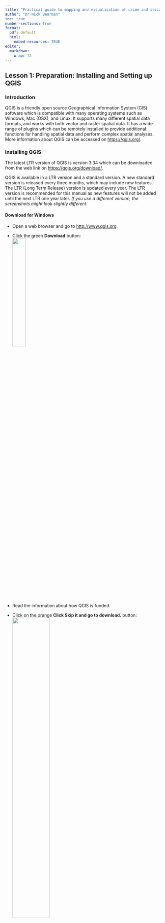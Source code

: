 ```yaml
---
title: "Practical guide to mapping and visualisation of crime and social data in QGIS"
author: "Dr Nick Bearman"
toc: true
number-sections: true
format: 
  pdf: default
  html: 
    embed-resources: TRUE
editor: 
  markdown: 
    wrap: 72
---
```


```{=html}
<!-- Creative commons license
logo

This work is licensed under a Creative Commons Attribution-NonCommercial-ShareAlike 4.0
International License. You are free to share – copy and redistribute the material in any medium
or format. You are free to adapt – remix, transform and build upon the material. You may not
use the material for commercial purposes. If you have any questions, or concerns – please send
an email to Anwar Musah (a.musah@ucl.ac.uk)

-->
```
\newpage

## Lesson 1: Preparation: Installing and Setting up QGIS

### Introduction

QGIS is a friendly open source Geographical Information System (GIS)
software which is compatible with many operating systems such as
Windows, Mac (OSX), and Linux. It supports many different spatial data
formats, and works with both vector and raster spatial data. It has a
wide range of plugins which can be remotely installed to provide
additional functions for handling spatial data and perform complex
spatial analyses. More information about QGIS can be accessed on
<https://qgis.org/>.

### Installing QGIS

The latest LTR version of QGIS is version 3.34 which can be downloaded
from the web link on <https://qgis.org/download/>.

::: callout-note
QGIS is available in a LTR version and a standard version. A new
standard version is released every three months, which may include new
features. The LTR (Long Term Release) version is updated every year. The
LTR version is recommended for this manual as new features will not be
added until the next LTR one year later. *If you use a different
version, the screenshots might look slightly different.*
:::

#### Download for Windows

-   Open a web browser and go to <http://www.qgis.org>.\

-   Click the green **Download** button:\
    ![](images/qgis-download-now.png){width="30%"}

-   Read the information about how QGIS is funded. 
-   Click on the orange **Click Skip it and go to download.** button:\
    ![](images/qgis-skip-and-download.png){width="50%"}

-   Download the latest version of the long term release **Long Term Version for Windows (3.34 LTR)**.

    ![](images/qgis-download-ltr.png){width="65%"}

-   Save the file `QGIS-OSGeo4W-3.34.9-1.msi` somewhere you can find it,
    e.g. **Downloads**.

*The file is quite large (\~1.2GB) so might take a while to download.*

-   Open your **Downloads** folder where you saved the `QGIS-OSGeo4W-3.34.9-1.msi`
    file.

-   Open the `QGIS-OSGeo4W-3.34.9-1.msi` file.

-   Choose **Run**.

-   Click **Next** to run through the installation process, and agree to
    the License Agreement.

-   Click **Yes** if needed to allow QGIS to be installed.

*The installation process shouldn't take too long - it took about 3
minutes on my computer.*

-   Click **Finish** when the process is complete.

#### Download for macOS

-   Click the green **Download** button:\
    ![](images/qgis-download-now.png){width="30%"}
    
-   Read the information about how QGIS is funded. 
-   Click on the orange **Click Skip it and go to download.** button:\
    ![](images/qgis-skip-and-download.png){width="50%"}
    
-   Download the latest version of the long term release **Long Term Version for Windows (3.34 LTR)**.

    ![](images/qgis-download-ltr-macos.png){width="65%"}

-   Save the file `qgis-macos-ltr.dmg` somewhere you can find it,
    e.g. **Downloads**.

*The file is quite large (\~1.6GB) so might take a while to download.*


-   Open your **Downloads** folder where you saved the `qgis-macos-ltr.dmg` file.

-   Click on the `qgis-macos-ltr.dmg` file to open it.

-   Click **Agree** to agree to the licence terms.

![](images/qgis-install-oxs-terms.png){width="60%"}

-   Wait for OSX to verify the file.

-   Click and drag the **QGIS** app into the **Applications** folder in
    this window:

    ![](images/qgis-osx-install.png){width="75%"}

-   Once QGIS is installed, you should be able to open it from the
    Applications folder.

If you have any problems, have a look at
<https://www.geeksforgeeks.org/how-to-download-and-install-qgis-on-macos/>

*After installing QGIS, the first launch attempt may fail due to security protections. To enable QGIS, control-click on its icon in your Applications folder and select Open in the context menu. A confirmation dialog will display where you need to click the Open button again. This only has to be done once.*

```{=html}
<!-- 

*QGIS is not yet signed/notarised as required by MacOS, so when you
first launch the app, hold down the Option key, right click on the QGIS
app icon and choose Open.* ###A SCREENSHOT OF THIS MAY BE USEFUL - IF
YOU DO NOT USE MACOS JUST MAYBE FIND IT ON GOOGLE

-->
```
::: callout-note
## **macOS / macBook Users**

All the screenshots were taking using QGIS on Windows, so things might
look a little different on macOS. However all the same features are
there and you will be able to follow the materials without any problems.
:::

#### OSGeo4W Network Installer

When you download QGIS, you also have the option of the OSGeo4W Network
Installer for Windows. This is useful if you are a frequent user of
QGIS. It makes upgrading QGIS much easier, and can also allow you to
install multiple versions on one computer. When you first go through
these instructions, stick with the stand alone installer.

### Setting up QGIS

Once QGIS is installed, the icons will be included in the Start menu and
on the Desktop. Do the following to open QGIS Desktop:

-   Click on the **Start** button and browse through the applications
    that have been listed in alphabetical order. Browse down to the
    letter Q where you should see QGIS 3.34.9 folder shown as New.

-   Expand this folder by clicking on it. There will be a number of
    other applications as well. The one we want to open is **QGIS
    Desktop 3.34.9**.

    ![](images/qgis-start-menu.png){width="50%"}

-   Click on the icon to open **QGIS Desktop 3.34.9**.

-   A green splash screen will appear while QGIS loads. Wait for the the
    program to load.

When opening QGIS for the first time, you are greeted with a brand new
window which looks like the example below:

![](images/qgis-open.png)

This is QGIS main interface.

To begin with, there is a list of news items (top-right) and a list of
project templates (bottom-right). There is also Recent Projects which
will list your recently opened projects (currently blank).

-   Click **Project \> New Project** or the New Project icon
    ![](images/new-project.png){height="20"} (top-left) to start a blank
    project.

The interface has three components which you will be using:

1.  Section 1 is home to the **menu** and **toolbars**. This tool allows
    the user to access various menu tabs such as the **Project**,
    **Edit**, **View**, **Layer** and **Plugins**. The menu tabs are
    position on top of the toolbars. The toolbars correspond to the
    various icons which allows the user immediate access to some
    functions.

2.  Section 2 is the **Layer Panel** (or Table of Contents). It enables
    the user to see which list of spatial and non-spatial data are
    loaded into QGIS.

3.  Section 3 is the **Display window**. It shows which spatial data are
    active in our Layer Panel. Here, we can visualise our spatial data
    and see constructions of our maps.

![](images/qgis-blank-project.png)

There are some additional toolbars that we will need for some of the
tutorials. We will add these as we go through the material.

\newpage

There are some basic functions in the toolbar will use often during the
tutorial series. Here are some of the functions in the Menu and Layer
toolbars:

| Useful Toolbar Icons                                  | Descriptions                                |
|--------------------------|----------------------------------------------|
| ![](images/new-project.png){height="40"}              | Open a new QGIS project                     |
| ![](images/open-project.png){height="40"}             | Open an existing QGIS project from a folder |
| ![](images/save.png){height="40"}                     | Save the current QGIS project               |
| ![](images/new-print-layout.png){height="40"}         | Create a new Print Layout (see Lesson 4)    |
| ![](images/pan-map.png){height="40"}                  | Pan the map                                 |
| ![](images/zoom-in.png){height="40"}                  | Zoom into the map                           |
| ![](images/zoom-out.png){height="40"}                 | Zoom out of the map                         |
| ![](images/zoom-full.png){height="40"}                | Zoom to full extent of your data            |
| ![](images/open-data-source-manager.png){height="40"} | Open data source manager (to add data)      |

\newpage

## Lesson 2: Adding Spatial Vector Data in QGIS

| Learning Outcomes                                     | GIS Concepts                             |
|-----------------------------------------|-------------------------------|
| Understand vector and raster data                     | Vector data, Raster data (Lesson 5) |
| Extract data from a zip file                          | \*.zip file                       |
| Saving QGIS Project file                              | \*.qgz file                        |
| Opening and symbolising vector data from a shape file | \*.shp files                |

### Introduction

We will learn how to add different types of vector spatial data into
QGIS. There are two distinct formats in which geographical information
can be stored -- these are known as **Vector** and **Raster**.

-   **Vector data:** Represents data with a geographical location as a
    series of discrete objects. These are stored as either points, lines
    or polygons. A vector is useful for storing data that has discrete
    boundaries, for example, country boundaries, streets and individual
    point locations of places (i.e. a building, town or city).

-   **Raster data:** Considers geographical data as a grid of equal
    sized cells. Each of these cells contains a number that represents
    the data. Raster data is very useful for storing data that varies
    continuously on a surface. Examples include surface elevation,
    temperature, rainfall, air pollution, population density or
    satellite images.

For now, we will be focusing of vector data (later in Lesson 5 we will
learn more about raster data). We will learn how to add vector spatial
data into QGIS and construct a basic atlas of Africa showing its major
cities and how their roads are connected.

### Downloading data

For each lesson, you will need to download the data we are using and
extract it. We provide the data as a zip file, which is a series of many
files compressed together. To work with the data you need to download it
and extract it.

-   Download the data for Lesson 2: `lesson-2-data.zip` from the website
    and save it somewhere you can find it.

-   Extract the file by right-clicking `lesson-2-data.zip` and choosing
    **Extract All...**.

![](images/extract-data-1.png){width="60%"}

-   Click **Extract**. The files will be extracted and a new window will
    appear. There should be 18 files, and they should look like this:

![](images/extract-data-2.png){width="60%"}

### Opening and saving a new project in QGIS

Open QGIS Desktop 3.34 (as explained in Section 1.3) by clicking on the
icon and you will be greeted with a blank window which reads Recent
Projects. We are going to open a New Project for this practical session
and save this project as `Lesson-2.qgz`:

-   Click on the icon located in the toolbar to open a New Project
    ![](images/new-project.png){height="20"} *(top-left of the screen)*

![](images/new-project-qgis-window.png){width="100%"}

-   This will create a blank, new project for our work.

-   Save it by using the **Save** icon ![](images/save.png){height="20"}

-   Browse to where ever you want to save the file. Type in the name
    `Lesson-2` and click **Save** to save it.

![](images/save-project.png){width="60%"}

When working in QGIS it is always good practice to save your project
frequently. This feature saves your progress, and so if you were to
close QGIS and re-open the application, your project will be listed in
the **Recent Projects** menu. You can then select which project you want
to open, and continue where you had left off.

### Displaying vector data in QGIS

Let's start to view some spatial data in the **Display** window. We are
going to construct a basic atlas of Africa which shows the location of
major cities and road networks. We have the following vector data (or
shape files (.shp)) for the whole of Africa, the 186 major cities and
over 400,000 km of roads:

-   `Africa_countries.shp`
-   `Major_cities.shp`
-   `Major_roads.shp`

Let's load these shape files starting with Africa as the base layer to
our Display window:

-   Click on the **Open Data Source Manager**
    ![](images/open-data-source-manager.png){height="20"} icon in the
    Layer Toolbar.

![](images/data-source-manager.png){width="100%"}

This will bring up a small menu called the **Data Source Manager**. This
allows the user to navigate the directory to select their data.

![](images/add-shape-file.png){width="80%"}

-   Select **Vector** on the left.

-   Click on the **Browse** button ![](images/browse.png){height="20"}
    and go to the location of your downloaded data and select the shape
    file `African_countries.shp`.

-   Click **Open**. The selection and the path to the shape file's
    location will be shown in the Vector Dataset(s) panel

-   Click on the **Add** button to add shape file into the Display
    window

-   Click **Close** to close the Data Source Manager menu

![](images/africa-map.png){width="80%"}

The shape file for Africa has been added as a layer -- you can see this
in *Layers Panel*. The contains the boundaries of the
`African_countries` layer. This vector data is a typical example of a
polygon.

Now let's include road networks in Africa and the cities to the atlas --
repeat the above steps by adding the data in the following order:
`Major_roads.shp` and `Major_cities.shp`.

As you can see, the shape files for the roads and cities have been added
as layers in the Layer Panel. The dots correspond to the point location
of cities, and the roads are represented by the lines. The vector data
for the cities are classed as points, whereas those for the roads are
termed as lines.

![](images/africa-map-2.png){width="80%"}

::: callout-note
**Colours:** QGIS automatically chooses a colour at random when adding
new data. You can see in my example it has chosen brown for the
countries, yellow for the roads and orange for the cities. We can change
this; which we will do in the next section.
:::

### Changing the visual and colour properties of vector data

At the moment the image in the Display window does not qualify as a
decent atlas. We are going to modify the colours and symbology for
Africa, the roads and the cities; and show the sea surrounding the
continent. Let's give Africa a land colour of bone yellow:

-   Right-click on the layer `African_countries` in the Layers Panel and
    select **Properties**

-   The Layer Properties menu for African_countries will appear -- on
    the left-hand side of the menu, select **Symbology**.

-   Select **Simple Fill** to change the fill colours of the polygons.
    This is located on the top of the right-hand side panel of the Layer
    Properties menu

![](images/fill-colour.png){width="80%"}

-   Click the down arrow to the right of on the selection bar of **Fill
    color** to select the desired colour.

-   This will show the Colour Wheel you can use this to choose the
    colour. You can rotate the Triangle by dragging the vertical bar
    around the colour-wheel to select a colour -- this is referred to as
    Hue region. Lightness of the colour is controlled by dragging the
    circular held within the Triangle.

-   Play around with the colour parameters and try to select one that
    represents a bone yellow colour.

-   Click **OK**.

You can repeat the above steps for changing the colours for the roads
and cities by going into their properties. When you access the
**Symbology** menu for the lines and point data -- ensure to select
**Simple Line** and **Simple marker** respectively, in the right-hand
side panel of the Layer Properties to change their appearance.

Explore the options and make the following changes:

-   `Major roads` -- choose *Dark Grey* colour and *Stroke width* (line
    thickness) *0.15mm*

-   `Major cities` -- choose *Black* colour and *Size* (diameter of
    point) as *1.0mm*

We can change the background colour of the Display window to represent
the sea surrounding Africa. This can be done by:

-   Click on the tab **Project** located on the top Menu toolbar, and
    then click on **Properties**
-   The Project Properties menu will appear. If it is not already selected, choose **General** on the left hand side. 
-   Click on the arrow for the **Background color** section and select *Sea Blues* from the
    colour-wheel
-   Click **OK**

The resulting atlas appear as follows in the Display window:

![](images/africa-map-3.png){width="100%"}

Now that we are done constructing our Atlas, we can end this project by
saving it -- click on the save icon ![](images/save.png){height="20"} to
save and overwrite `Lesson-2.qgz`.

### Summary

We constructed a basic Atlas showing the locations of big cities and
roads in Africa, and familiarised ourselves with adding shape files in
QGIS, and knowing what constitutes a point, line and polygon data.
Finally, we learnt how to modify the appearance of these vector data by
accessing their properties.

In the next tutorials, we will focus on the data science of managing
spatial layers -- the optimal way of arranging vector layers in the
Layer Panel and modifying their properties for optimal visualisation. We
also learn how to import spreadsheet data containing attribute
information and perform attribute joins. Ultimately, these techniques
will be used visualise the distribution of poverty in Nigeria.

### Appendix: Lesson 2

**Data source(s):**

African_countries Shape file
-   [https://www.geoboundaries.org/downloadCGAZ.html](https://www.geoboundaries.org/downloadCGAZ.html)

Major_cities Shape file
-   [https://www.naturalearthdata.com/downloads/50m-cultural-vectors/](https://www.naturalearthdata.com/downloads/50m-cultural-vectors/)

Major_roads Shape file 
-   [https://www.naturalearthdata.com/downloads/10m-cultural-vectors/roads/](https://www.naturalearthdata.com/downloads/10m-cultural-vectors/roads/)

**Citation(s):**

Runfola, D. et al. (2020) geoBoundaries: A global database of political
administrative boundaries. PLoS ONE 15(4): e0231866.
[https://doi.org/10.1371/journal.pone.0231866](https://doi.org/10.1371/journal.pone.0231866)

\newpage

## Lesson 3: Layer Management and Properties in QGIS

| Learning Outcomes                    | GIS Concepts          |
|--------------------------------------|-----------------------|
| Working with multiple layers         | Layers window   |
| Symbolysing data                     | Symbology       |
| Joining spatial and non-spatial data | Attribute Joins |
| Creating a choropleth map            | classification  |

### Introduction

In the previous tutorial, we learnt how to add vector data to QGIS; however,
we did not discuss data layer management. When adding spatial data QGIS
will arrange them in such manner whereby the layers are superimposed on
top of each other. The order of this is very important. If a **polygon**
layer is above a **point** or **line** layer can completely mask the
**points** and **lines**. Similarly, for **polygons** as well, the
extents of a district can be masked out completely by a higher
administrative boundary (e.g. state or country-level). See figure below
which shows the `National_boundary` (beige) and
`Local_Government_Authorities` (brown) layers completely covered by the
`State_boundaries` layer (red). The `African_countries` layer (grey) is
only visible because it is larger than the other layers:

![](images/layer-order-1.png){width="80%"}

In this tutorial, we will strictly be dealing with vector **polygon**
data. Here, we will focus on effective ways of layer management and
further ways for modifying the properties of the layers. Further layer
management includes **attribute joins** to merge spatial and non-spatial
data. Ultimately, these techniques will lead us to construct an Atlas
for Nigeria showing the prevelance of poverty across all districts.

If you have not already, please make sure to download and extract the
corresponding dataset for Lesson 3 from the website. If you are not sure
how to do this, please follow the instructions from Lesson 2.

### Layer management

Open QGIS Desktop by clicking on the icon and then open a **New
Project** ![](images/new-project.png){height="20"} for this practical
session and save it as `Lesson_3.qgz`

Let's begin by adding all at once the following vector layers into the
**Display** window:

-   `African_countries.shp` (shape file for all countries in Africa)

-   `National_boundary.shp` (shape file for Nigeria's national boundary)

-   `State_boundaries.shp` (shape file for Nigeria's state borders)

-   `Local_Government_Authorities.shp` (shape file for Nigeria's
    districts)

You can load everything in to the **Display window** by selecting the
files with extension (*.shp*) by holding the CTRL button on the keyboard
each time you click on a file:

-   Click **Open Data Source Manager**
    ![](images/open-data-source-manager.png){height="20"} in the Layer
    Toolbar. This will bring up a menu called the **Data Source
    Manager**.

-   The **Data Source Manager** allows you to navigate to the directory
    and select the data you want to add.

-   You can add many different types of data. Make sure **Vector**
    ![](images/data-source-manager-vector.png){height="20"} is selected
    on the left hand side.

-   Click on the **Browse** ![](images/browse.png){height="20"} button

-   Go to the folder where you downloaded and extracted the data for
    Lesson 3.

-   Select the listed shape files by holding the CTRL button and
    clicking on each one in turn them. *Make sure to select only files
    with extensions ending with (.shp).*

Tip: you can filter your window to just shape files by selection **ESRI
Shapefiles** instead of **All files**.

-   Click on **Open**.

-   Click on the **Add** button to add the shape files into the
    **Display window**

-   Click **Close** to close the Data Source Manager menu.

![](images/add-vector-layers.png)

The shape files for Africa, and corresponding national and
administrative borders for Nigeria have been added as a layer - you can
see this in the **Layers Panel**.

![](images/add-vector-layers-2.png)

Notice, the layers are ordered at random and the colours are also chosen
at random.

You can inspect the order of the layers by unchecking their tick boxes
![](images/check-box.png){height="20"} to deactivate them. By checking
them you will see that the layer showing the African countries covering
details about the administrative boundaries for Nigeria.

The *ideal* arrangement of these layers are:

-   Local_Government_Authorties.shp

-   State_boundaries.shp

-   National_boundary.shp

-   African_countries.shp

We can manipulate the layers by simply dragging them (up or down) to
order in the *Layers Panel* (see above).

In theory, this is the ideal arrangement for most layers. However, it is
not the best arrangement in this case because it stops us knowing which
**State** each **Local Government Authority (LGA)** belongs to. You can
zoom to the extents of Nigeria see this notion:

-   Click on the *Local_Government_Authority* layer in the Layer Panel
    to highlight it

-   Click on the **Zoom To Layer**
    ![](images/zoom-to-layer.png){height="20"} *(two to the left of Zoom
    Full)* to zoom in to the extent of *Local_Government_Authority*.

![](images/zoom-to-later-toolbar.png){width="40%"}

*An alternative method is to right-click on the
Local_Government_Authority layer in the Layer Panel and choose Zoom to
Layer(s).*

In order to show the States without entirely covering the LGAs - we will
need to first superimpose and make this the topmost layer and then
manipulate its layer properties by rendering it transparent:

-   Drag the *State_boundaries* shape file in the Layers Panel to the
    top

-   Next, right-click on the *State_boundaries* and select
    **Properties** to access the **Layer Properties** menu

-   Select **Symbology** on the left-hand side of the Layer Properties
    menu

-   Select **Simple Fill** in the which is located in the top white box
    on the right-hand side of the Layer Properties menu

-   We want to change two parameters: **Fill style** and **Stroke
    width** (i.e. line thickness). In the **Fill style** select **No
    Brush** to render polygons transparent. Change the *Stroke width* by
    typing 0.66 (in mm). *You can also use the up/down icon arrows to
    adjust the value.*

::: callout-note
**Important**: the first action will let us see through the areas of the
State polygons so as to visualise the LGAs while enabling us to
visualise its borders as well. The second action will help us
distinguish between the borders.
:::

-   Click **OK**.

![](images/layer-properities-no-fill.png)

Repeat the above steps for Nigeria's national borders
(`National_boundary`) by making this the topmost layer and applying the
following changes: **Fill style** as **No Brush** and **Stroke width**
as **0.86** (mm).

Finally, lets add this change to the `Local_Government_Authorities`
layer: **Stroke width as 0.16 (mm)**.

The resulting layer should be as follows:

![](images/nigeria-map-1.png)

This is the best arrangement for these type of vector layers. Let us add
some final touches by adding the colour of the sea, and changing the
Fill colours for the LGAs and Africa countries using Light Grey and Dark
Grey, respectively. Do you recall the steps used in Lesson 2?

![](images/nigeria-map-2.png)

Nice! We have established a good template to which we can construct our
showing levels of poverty. Now is great time to save our progress for
this project by clicking on the **Save** icon
![](images/save.png){height="20"}

### Importing non-spatial data and performing attribute joins

We have provided a non-spatial data as an Excel spreadsheet, saved in
CSV format (Comma Separated Values) which contains LGA-level prevalence
of poverty in 2014 (the fraction of population living in poverty as
defined by \$1.40 a day in 2010 prices). *The data are from the FAO,
part of the UN. See Appendix for details.*

We can import this in the following steps:

-   Click **Open Data Source Manager**
    ![](images/open-data-source-manager.png){height="20"} in the Layer
    Toolbar.

-   Click on the **Delimited Text** entry on the left
    ![](images/data-source-manager-delimited-text.png){height="20"} and
    search for data set by clicking on Browse button
    ![](images/browse.png){height="20"}.

-   Select the Excel sheet (.csv) `nigeria_2014_poverty-admin-2.csv` and
    click **Open**.

-   Under **File Format**, select the **CSV** (comma separated values)
    option to tell QGIS we are importing data in CSV format.

-   Expand the **Record and fields** options and make sure the section
    **First record has field names** is checked. Here, we are telling
    QGIS that the file has column names.

-   Expand the **Geometry Definition** and make sure **No geometry
    (attribute only table)** is checked. Here, we are telling QGIS that
    this is a non-spatial dataset.

-   Click on **Add** and **Close**.

![](images/add-delimited-text-file.png)

The imported data will appear as an attribute table in the **Layers
Panel**.

![](images/add-delimited-text-file-layers-panel.png){width="60%"}

QGIS allows the user to access the attribute tables of both spatial and
non-spatial data. To see the contents to the imported data -- you can
simply right-click on `nigeria_2014_poverty-admin-2` in the Layers Panel
and select **Open Attribute Table**. You can see that the data contains
five fields:

-   **GID_2**: Unique identification code for LGAs

-   **State**: The name of the state that the LGA falls in in Nigeria

-   **LGA**: The name of the LGA in Nigeria

-   **Poverty**: Estimated levels (or prevalence) of poverty in a LGA

-   **Population_2014**: Overall number of people in a LGA at 2014

-   **Poverty_Rate**: The proportion of the total population who live in
    poverty

-   **Poverty_Count_2014**: Estimated number of people living in poverty
    in 2014 (below \$1.40 a day)

![](images/poverty-attribute-table.png)

We want to map the field **Poverty**; however, we cannot do much with
this attribute table unless we merge it with some other spatial data.
Now, open the **attribute table** for the LGA layer by right clicking on
`Local_Government_Authorities` and selecting Open Attribute Table. You
can see this also contains five fields:

-   **ISO3**: A three-digit unique identification for a country

-   **Country**: The name country of the LGAs

-   **States**: The names of the Nigerian state the LGA is in

-   **LGA_ID**: Unique identification code for LGAs

-   **Districts**: The name of the LGA in Nigeria

-   **Alt-Name**: An alternative name for the LGA

![](images/lga-attribute-table.png)

We can merge the attribute table (i.e., `nigeria_2014_poverty-admin-2`)
with our spatial data (i.e. `Local_Government_Authorities`) using the
common field, `GID_2` and `LGA_ID`. This is called an *Attribute Join*.

-   Right-click on `Local_Government_Authorities` and select
    **Properties** to access its **Layer Properties** menu

-   On the left-hand side of the Layer Properties menu select **Joins**
    ![](images/attribute-table-joins.png){height="20"}

-   Click on the green plus sign ![](images/plus.png){height="20"} to
    choose the layer you wish to join with
    `Local_Government_Authorities`

-   Another menu called **Add Vector Join** will appear. Under **Join
    layer** select the attribute table `nigeria_2014_poverty-admin-2`

-   Next, under **Join field** select `GID_2`. *Here, we are telling
    QGIS that we want to use the field `GID_2` from
    `nigeria_2014_poverty-admin-2` as our joining field*.

-   Under **Target field** select LGA_ID. *Here, we are telling QGIS
    that we want to use `LGA_ID` from `Local_Government_Authorities` as
    our target field.*

-   Check the tick box for **Custom field name prefix** and expand this
    section. Place an underscore '\_' in the space.

-   Click **OK** on the Add Vector Join menu.

-   Click **OK**.

![](images/add-vector-join.png)

Open the **attribute table** of `Local_Government_Authorities` to view
it contents. As you can see, the join has linked the two datasets. Now,
let's save this new spatial dataset as a shape file and name as
`LGA_Poverty_Prevalence_2014.shp`.

You can do this by:

-   Right-clicking on **Local_Government_Authorities** and selecting
    **Export**, and then **Save Features as...**

-   The **Save Vector Layer as...** menu will appear. Under **Format**
    select **ESRI Shapefile**

-   Under **File name**, click on the browse
    ![](images/browse.png){height="20"} button and select the
    destination to save your shape file. Here, name it as
    `LGA_Poverty_Prevalence_2014.shp`

-   Make sure the **Coordinate Reference System (CRS)** is set to
    `EPSG:4326 - WGS84`

-   Make sure the **Add saved file to map** is checked

-   Click **OK**

![](images/save-vector-layer-as.png)

This should add new shape file containing our estimates to Layers Panel.
We have a quite a lot data layers in QGIS. We are now in the position to
construct our poverty maps in the Display window.

### Map construction

We can generate a map showing the distribution of poverty in Nigeria.
The steps are as follows:

-   Right-click on the `LGA_Poverty_Prevalence_2014` layer and select
    **Properties** to access its **Layer Properties** menu

-   On the left-hand side of the Layer Properties menu select
    **Symbology** tab and at the topmost section of the menu select
    **Graduated**

-   We want to display the Poverty Rate. In **Value** select the field
    name `_Poverty_R`

-   In **Colour ramp**, click the arrow
    ![](images/down-arrow.png){height="20"} to expand the selection of
    colours. Choose **All Color Ramps** and then choose **OrRd**.

\*There are lots of pros and cons to different colour selections.
Traditionally one shade, going from light to dark is a good choice for
choropleth maps like this one. Usually, darker colours represent higher
values and lighter colours represent lower values. Color Brewer
(https://colorbrewer2.org/) is a great website which discusses colour
choices, and if you want more details have a look at [Brewer et al. (2013)](https://www.tandfonline.com/doi/abs/10.1559/152304003100010929).

-   In **Mode**, you can specify the method for which classes are
    generated (i.e. equal interval, equal count, natural breaks,
    standard deviation or pretty breaks). For this example -- select
    **Natural Breaks (Jenks)** and type **7** in Classes to generate
    seven groups

-   Click **OK**

![](images/symbology-choropleth-map.png)

The resulting map should be as follows:

![](images/poverty-map.png)

You can see the LGA level prevalence of poverty in 2014 are represented
as a legend under layer `LGA_Poverty_Prevalence_2014` with the lowest
intensity represented by very pale red and highest as dark reds.

Now that we are done constructing our Atlas, we can end this project by
saving it -- click on the save icon ![](images/save.png){height="20"} to
save and overwrite `Lesson_3.qgz`.

### Summary

We constructed a basic Atlas showing the LGA prevalence of poverty in
Nigeria. We learnt some steps on how to manage layers to get the best
arrangement for optimal visualisation. We have done further layer
manipulation of layer properties and symbology. Finally, we conducted
attribute joining of both spatial and non-spatial data sets.

So far, we have only constructed our maps in the Display window. The
next step is to learn how to create high quality publication style maps
in QGIS' Print Layout -- this is useful especially if one needs to
create maps for articles or share results with other stakeholders or
researchers.

### Appendix: Lesson 3

**Data source(s):**

African_countries Shape file
- [https://www.geoboundaries.org/downloadCGAZ.html](https://www.geoboundaries.org/downloadCGAZ.html)

States_boundaries Shape file
- [https://gadm.org/download_country_v3.html](https://gadm.org/download_country_v3.html)

Local_Government_Authorities Shape file
- [https://gadm.org/download_country_v3.html](https://gadm.org/download_country_v3.html)

Poverty Data
- [https://data.apps.fao.org/catalog/dataset/poverty-map-nigeria-2014](https://data.apps.fao.org/catalog/dataset/poverty-map-nigeria-2014)

**Citation(s):**

Brewer, Cynthia A., Hatchard, Geoffrey W. & Harrower Mark A.  (2003) ColorBrewer in Print: A Catalog of Color Schemes for Maps, Cartography and Geographic Information Science, 30:1, 5-32, [https://doi.org/10.1559/152304003100010929](https://doi.org/10.1559/152304003100010929)

Runfola, D. et al. (2020) geoBoundaries: A global database of political
administrative boundaries. PLoS ONE 15(4): e0231866.
[https://doi.org/10.1371/journal.pone.0231866](https://doi.org/10.1559/152304003100010929)

\newpage

## Lesson 4: Visualisation using Print Layout in QGIS

| Learning Outcomes                         | GIS Concepts            |
|-------------------------------------------|-------------------------|
| Create a publication ready map            | Print layout tool (p37) |
| Understand why scale & size are important | Scale bar (p42)         |
| Adding a north arrow                      | North arrow (p44)       |
| Showing context to the map reader         | Inset maps (p45)        |
| Explaining symbology                      | Legends (p49)           |

### Introduction

Up until this point, we have focused on working with different layers,
layer arrangement and the creation of the atlas in the Display window of
QGIS. This is fine to look at data, but QGIS has a much more flexible
and useful tool for creating maps - the Print Layout tool. This allows
you to add legends, scale bars, titles, inset map and many other things
that you need to create a professional map. You can then export this as
an image or print it out - ready for inserting into a report, article or
sharing as a stand alone map.

Here is an example of a completed map in print layout:

![](images/helminths-map.png){width="80%"}

This is an example of an epidemiological map showing details of the
endemicity status of soil transmitted health infections (an intestinal
parasitic worm) in local areas of Nigeria. Can you spot all the
important features and finishing touches for this map?

*Map from: Expanded Special Project for Elimination of Neglected
Tropical Diseases (ESPEN) (http://espen.afro.who.int/countries/nigeria)*

Take a look carefully at the image below. We have highlighted all the
essential features that should be included in a completed map.

![](images/helminths-map-labelled.png){width="80%"}

1.  Map title
2.  Legend
3.  Map inset
4.  North Arrow and Map scale
5.  Map canvas

Remember we constructed an atlas in lesson 3 which showed the LGA
prevalence of poverty in Nigeria. This lesson continues from where we
left off in lesson 3. We are going to use the Print Layout tool to apply
the finishing touches and create a printable map for dissemination.

#### Prerequisites

To attempt lesson 4, you need to have downloaded the data sets for
lesson 3 and gone through this entire manual to have produced the
following map (see below):

![](images/lesson-3-map.png){width="60%"}

You will need to have saved your progress as a project and named it as
`lesson_3.qgz`

We are going to load it for this session. To load the last (or open an
existing) project -- open QGIS Desktop and click on the Open Project
folder icon ![](images/open-project.png){height="20"} located in the
menu toolbar. Navigate to the file's location and open `lesson_3.qgz`.

Make sure you have the resulting map `LGA_Poverty_Prevalence_2014` open.

We are starting a new lesson, so save your project as a new file.

-   Click **Project** \> **Save As...**

-   Name the file `lesson_4.qgz` and save it somewhere you can find it.

### Opening Print Layout tool in QGIS

There are two ways to open the Print Layout tool in QGIS. The first and
quickest approach is for you to click on the **New Print Layout**
![](images/new-print-layout.png){height="20"} located on the menu's
toolbar. The alternative way is to click on the Project menu, then click
**New Print Layout**.

![](images/open-print-layout.png)

You will be greeted with a small window **Create Print Layout** which
asks you to enter a unique title for the print layout title. Type in
this text `Prevalence of poverty in Nigeria (2014)` and click **OK** to
open the Print Layout window.

![](images/create-print-layout.png)

\newpage

The image below provides a quick overview of the layout in Print Layout
(sections are labelled):

![](images/print-layout-window.png)

The main section of the Print Layout window is the **Map Canvas** - this
is where we will create our map.

On the left-hand side of the Print Layout window is the **Print Layout
toolbar**. This section allows us to add the information we need to
create our publication style map.

When using this tool you will always be working between the **Print
Layout toolbar** and the **Layout & Item Properties** tabs (located on
the right-hand side of the panel). The latter is used to make further
alterations to the properties of the map.

### Adding the current map from the Display window to Print Layout

The **Print layout toolbar**, with the commonly used tools labeled:

![](images/print-layout-toolbar.png)

-   To add the current map from the Display window to Print Layout --
    click on the **Add Map** ![](images/add-new-map.png){height="20"} to
    the layout icon located on the left-hand side in the **Print Layout
    toolbar**.

-   Click and drag the crosshair cursor on to the map canvas to draw
    outline of a quadrilateral on map canvas (see image below).

![](images/add-new-map-drag.png)

-   The image will appear when the crosshair cursor is released. When we
    want to optimise the appearance of our image, we can drag the image
    to the bottom, left-hand corner of the map canvas, as well as expand
    its area a bit by dragging its top-right corner.

![](images/resize-map.png)

-   We can move the contents as well, and zoom in & out to the image by
    clicking on the **Move item content** icon
    ![](images/move-item-content.png){height="20"} and dragging the map
    of Nigeria to match approximatley what is shown on screen. To
    zoom-in (or out) gradually -- move the cursor on top the image and
    hold the CRTL key and scroll with you mouse wheel upwards to
    zoom-in, or scroll downwards to zoom-out.

::: callout-note
**Remember**

The **Select/Move Item** tool
![](images/select-move-item.png){height="20"} and the **Move Item
Content** tool ![](images/move-item-content.png){height="20"} are
different. The **Select/Move Item** tool allows you to move items around
on your piece of paper (including the map, legend, etc.). The **Move
Item Content** tool allows you to move the map around within the box.
Try out both tools, and make sure you are happy with the differences.
:::

::: callout-warning
**Now -- this is a very important step! We have to lock the image in
place otherwise, any changes done in the Display window will be
reflected in the Print Layout.**
:::

This can be done in the **Print Manager** section on the right-hand side
panel. Here, you will see four tabs labelled as **Layout, Item
Properties, Guides and Atlas**. Layout and Item Properties are the key
ones we will be using in this work. Click on **Items Properties** and
follow these steps:

-   Under **Layers** check the tick box for **Lock layers**, and then
    check the tick box for **Lock styles for layers** as well

![](images/lock-layers-map.png)

-   Scroll down in **Item Properties** and mark the tick box for
    **Frame** to apply borders around the map (default colour: black).
    You can choose to increase line's thickness to 0.40 mm.

-   To lock out edits, so we don't mistakenly edit them later on, we can
    lock the item. On the top right, there is a panel called **Items**.
    This lists features added to the map canvas -- right now, we only
    have the map of Nigeria which is called **Map 1**. Click on the tick
    box of Map 1 (under the padlock symbol) to lock the edits.

![](images/lock-edits.png)

### Adding a scale bar

It is good practice to always add a scale bar to a map - this provides
the reader a visualise indication of the size the feature, as well as
the distance between features on map. This is particularly important if
the person likely to be reading the map is not familiar with the area. A
scale bar allows them to know how large different features are. There
are various different styles of scale bar, and we are using one which is
a line, with the distance shown with vertical lines.

To add a scale bar:

-   Click on the **Add Scale Bar**
    ![](images/add-new-scale-bar.png){height="20"} icon.

-   Once the icon is clicked - move the crosshair cursor anywhere on to
    map canvas and click it.

-   This should bring the **New Items Properties** menu. Just click
    **OK** to proceed.

-   The scale bar will be added to the map canvas. We can crop away any
    extraneous areas by simply dragging the bottom upwards to fix the
    size of scale bar (see image below).

![](images/crop-scale-bar.png)

We going make some edits to the scale bar - first, we want it to be
positioned at the bottom-left corner inside the map of Nigeria. Also, we
want the scale bar to appear as a line with upwards ticks, and finally,
we need to ensure that the scales are linked with the map of Nigeria.
*See the example map at the beginning to see what we want to end up
with.*

-   Drag the scale bar to the bottom-left corner of the map

-   For the scale bar go into its **Item Properties** and under **Main
    Properties** - **Map** should be set to **Map 1**. This means that
    the dimensions on the scale bar will correspond to what's on **Map
    1**. **Style** should be set to **Line Ticks Up**.

-   Under **Segment** settings - change the way the scale is split: it
    should read **left 0** and **right 2**.

-   In the **Items** panel, click on the check box of <Scale bar> to
    finalise edits and lock it.

![](images/add-scale-bar-screenshot.png)

### Adding a north arrow (or compass)

Similarly, it is always good practice to add a north arrow (or a
compass) to a map -- this feature enables the reader to have a bearings
of direction in which features are facing on a map.

To add an arrow (or a compass):

-   Click on the **Add North Arrow**
    ![](images/add-north-arrow.png){height="20"}

-   Again, once the icon is clicked -- move the crosshair cursor
    anywhere on to map canvas a click it. This should bring the **New
    Items Properties** menu. Just click **OK** to proceed.

-   A north arrow will be added to the map canvas. Go into its **Item
    Properties** and under **Main Properties** -- change the
    **Placement** to **Middle**.

-   Under **SVG Parameters** -- change the **Fill colour** settings to
    **Black**.

-   Crop the image to size by dragging inwards one (or any) of the
    corners to a suitable size. The placement for this compass at the
    top-left corner inside the map of Nigeria (see image below).

-   In the **Items** panel, click on the check box of <Picture> to
    finalise edits and lock it.

![](images/add-north-arrow-screenshot.png)

::: callout-note
**Tip**

If you need to adjust the map, north arrow or scale bar location you
can. Remember the instructions from earlier in this lesson when we
discussed the **Select/Move Item** tool and the **Move item content**
tool (p.43).
:::

### Adding a inset map

A inset map is another important feature in a map. It is a supporting
map feature alongside our parent map (i.e. Nigeria). Insets are
typically displayed at a higher scale showing a much broader view of the
study area.

For instance, the epidemiological map shown earlier (see page 36)
features a map inset which has Africa as a supporting map showing where
Nigeria is in Africa. This is very useful, particularly for readers who
might want to get an understanding of where the study location is in the
world.

-   We can add our map inset to bottom-right corner of the map canvas to
    show the whole of Africa by clicking on the **Add Map**
    ![](images/add-new-map.png){height="20"} and drawing the outline to
    fit in the corner.

-   Notice it has added Nigeria again - this is because it is the main
    layer active in our **Layers Panel**.

-   **DO NOT CLOSE LAYOUT WINDOW** - just open the main QGIS window and
    go to the **Layers Panel**.

-   In the Layers Panel deactivate the following by unmarking their tick
    boxes beside them: `National_boundary`, `States_boundaries`,
    `LGA_Poverty_Prevalence_2014` and `Local_Government_Authorities`.

-   Leave `African_countries` active by not unchecking its tick box.

-   Click on African_countries in the **Layers Panel** to highlight
    selection and then click on the **Zoom to Layer**
    ![](images/zoom-to-layer.png){height="20"} icon to show its full
    extent.

![](images/main-qgis-window.png)

-   Now, return to the Layout window.

-   We can update the image to what's displayed on the Display window by
    going into the **Item Properties** menu (make sure **Map 2** is
    displayed) and clicking on the button **Set Map Extent to Match Main
    Canvas Extent**
    ![](images/set-to-map-canvas-extent-icon.png){height="20"}.

![](images/set-to-map-canvas-extent.png){width="50%"}

-   Again, we can move the contents, and zoom in & out of the image by
    clicking on the **Move item content** icon
    ![](images/move-item-content.png){height="20"} and dragging the map
    of Africa to place. Let's zoom-in (or out) gradually for Africa to
    fit the window. You can move the cursor to the image and hold the
    CRTL key and scroll with the scroll wheel on your mouse upwards to
    zoom-in, or scroll downwards to zoom-out.

**You might notice that the main map changes the layers visible as
well - don't worry, this is fine and we will fix this later on.**

-   We are going to link our map inset (i.e. Map 2) with the Nigeria
    image (i.e. Map 1).

-   Make sure you have **Map 2** selected.

-   Scroll further down in **Item Properties** and expand the option
    **Overviews**. Click on the **Green Plus**
    ![](images/plus.png){height="20"} sign to add an overview -- this
    will be displayed as **Overview 1** in the textbox.

-   Click on the settings **Map frame** tab and select **Map 1**. This
    action will link Map 1 to the map inset which is named as **Map 2**
    in the Items panel. You can see a red show of colour highlighting
    the extent of Map 1 in our map inset.

We have completed our map inset; let's add some final touches to it.

-   Scroll down in **Item Properties** and mark the tick box for
    **Frame** to apply borders around the map inset (default colour:
    black). You can choose to increase the line's thickness to 0.40 mm.

-   In the **Item Properties** and under **Layers** check the tick box
    for Lock layers, and then check the tick box for Lock styles for
    layers. This action will lock the image of Africa.

![](images/overview-map.png){width="80%"}

-   Finally, to complete edits for our added map inset -- click on the
    tick box of Map 2 in the **Items** panel.

::: callout-note
If the layers in your main map have changed, you forgot to do the **Lock
layers** section earlier. Do not worry! Follow these steps to change the
layers back:

-   Go back to the main QGIS window and turn back on
    `National_boundary`, `States_boundaries`,
    `LGA_Poverty_Prevalence_2014` and `Local_Government_Authorities`
    layers.

-   Return to the Layout window.

-   Select **Map 1** in the **Items** panel. You need to unlock it to be
    able to do this.

-   Click **Refresh** ![](images/refresh.png){height="20"} to get QGIS
    to check what layers are visible. If you are happy with the layers
    shown, click **Lock layers** and then lock **Map 1**.
:::

![](images/lock-layers.png){width="50%"}

### Adding Legends

It is always a good idea to include a key or legend in your map to
explain whichever geographical phenomenon your map is showing.

Here, we are showing the distribution of poverty at LGA-level across
Nigeria. We can add our legends in the following steps:

-   Click on the **Add Legend** ![](images/add-legend.png){height="20"}
    icon.

-   Again, once the icon is clicked -- move the crosshair cursor
    anywhere on to the map canvas and click. This should bring the **New
    Items Properties** menu. Click **OK** to proceed.

-   This will add the legend to our template. This will also appear as
    **Legend** in the list of items in the **Items** panel. Drag the
    legends into position beside Map 1 and above Map 2.

-   In the Items Properties, under Legend items untick **Auto Update**
    ![](images/auto-update.png){height="20"}.

::: callout-note
**Tip**: Auto-Update links the layer names in the main QGIS window to
the layer names in the legend. This can be really useful when you are
creating your map, but quite unhelpful when you are finalising your map.
As we want to change the layer names in the legend, we need to untick
this.
:::

-   We only want include the main layer with the colour ramps (i.e.
    `LGA_Poverty_Prevalence_2014`) in the legend. We can remove
    everything else by selecting them and then clicking on the Red Minus
    ![](images/minus.png){height="20"} button.

-   Change the title's subheading **LGA_Poverty_Prevalence_2014** to
    **Prevalence of poverty (%)** by double-clicking on the subheading
    "LGA_Poverty_Prevalence_2014" in the **Legend items**. A **Legend**
    item properties menu will appear -- type in the textbox "Prevalence
    of poverty (%)" and then click the back arrow to save the changes.

![](images/legend-item-properities.png)

-   We also need to tidy up the data categories. Remember that these are
    rates (i.e. vary between 0 and 1) and we would like percentages, so
    we need to multiply them by 100. Equally the decimal place on the
    values (i.e. 11.6%) isn't really needed, so we can round to whole
    percentages (i.e. 12%). Finally, we need to be clear on what the
    boundaries are so we know whther a data point is in one category or
    the other. Click on each legend entry in turn, and update it:

| **Old value** | **New value** |
|---------------|---------------|
| 0.005 - 0.116 | \< 12         |
| 0.116 - 0.214 | 12 - 21       |
| 0.214 - 0.32  | 22 - 32       |
| 0.32 - 0.428  | 33 - 42       |
| 0.428 - 0.532 | 43 - 53       |
| 0.532 - 0.664 | 54 - 66       |
| 0.664 - 0.914 | \> 66         |

-   Finally, to complete edits for our legends -- click on the tick box
    of Legend in the Items panel to lock our changes.

### Adding a title

We can place a title at the top:

-   Click on the **Add Label** ![](images/add-label.png){height="20"}
    and draw an area at full length of the map canvas.

-   Before we add text -- In the **Item Properties**: let's give it a
    Background colour of **Deep Blue** and choose its **Frame** colour
    to be **Black**. Check the tick boxes for **Frame** and
    **Background** and select the colours **Black** and **Deep Blue**,
    respectively.

-   Under **Appearance** setting: check the following for **Horizontal
    alignment** and **Vertical alignment** as **Centre** and **Middle**,
    respectively.

-   Scrolling to the top of **Item Properties** menu -- there is a
    textbox under **Main Properties**. The current heading "Lorem
    ipsum". Change this by typing "Prevalence of residents living in
    poverty (i.e. \<\$1.26 a day) in Nigeria (2014)".

-   The font size is very small. Click on the **Font** drop down menu
    under the **Appearance** settings, and a Text Format menu will
    appear -- here, under **Font style** select **Bold** and choose
    **20** as the text **size**. Click **OK**.

-   Finally, to complete edits for title -- click on the tick box for
    the title in the **Items** panel.

-   We have completed the construction of the map in Print Layout -- we
    can choose to export the map as an image, SVG or document. Export it
    as a PNG image by chooing the first export icon:

![](images/map-export-png.png)

The final map should be as follows:

![](images/Prevalence%20of%20poverty%20in%20Nigeria%20(2014).png)

### Summary

We learned the basic features in a map composition and how to construct
a map that is publication worthy. The next set of tutorials will be
focused more on techniques on data management and spatial analyses --
these will typically include analysis of aggregated data and various
spatial interpolation approaches.

Lessons 1, 2, 3 and 4 are prerequisites for lessons 5 and 6.

\newpage

## Lesson 5: Visualising spatial patterns in aggregated health data in QGIS

| Learning Outcomes                        | GIS Concepts                      |
|------------------------------------------|-----------------------------------|
| Add point data with coordinates          | Delimited Text (p56)              |
| Join data based on spatial location      | Join attributes by location (p58) |
| Aggregate raster data by vector polygons | Zonal Statistics (p66)            |
| Calculating at risk population           | Field Calculator (p67)            |

### Introduction

A key step in most epidemiological analyses from a geographic context is to visualise the spatial patterns of infectious or non-communicable diseases. This allows for an examination of any spatial trends that might be present as well as the generation of hypotheses about factors that may influence the observed patterns. Visualisation is an important facet for communicating the findings to the target audience such as community health workers, public health officials and stakeholders who may use these maps to make decisions on how treatments and intervention are allocated to populations at risk.

Here, we will visualise data from a Schistosomiasis (Schistosoma mansoni) baseline survey from 1998 testing sites in Uganda to explore the spatial distribution in the prevalence of infection to produce a map to support monitoring and evaluation of the national community-based deworming programme.

To construct a district-level map showing the rates of Helminths
 - you will need to perform spatial aggregation of reports to obtain overall reported numbers of positive cases within a
district. Secondly, to better understand the population at risk, we will calculate the rate of cases by dividing the number of cases by the population. 

This tutorial will provide a step-by-step guide for conducting such
spatial analysis in QGIS.

#### Prerequisites

To attempt lesson 5, you need to have completed lessons 1, 2, 3 and 4.
We will be staring a new project, but it is assumed that you know how
to add, import and save spatial data, understand spatial layer
management, as well as knowing how to use Print Layout tool.

### Downloading data

As we did for the previous lessons, please make sure you have downloaded
data for Lesson 5: `lesson-5-data.zip` from the website and extract it.
You should have 14 files.

### Load the required vector files in QGIS

The following shapefiles should be added into the Layers Panel in QGIS:

-   `African_countries.shp` (contains all African countries)
-   `Health_districts.shp` (the health district boundaries of Uganda)

Do you recall in previous tutorials where we gave tips on the best ways
for arranging vector layers in the Layers Panel?

Arrange the layers in this order and apply the following changes via
their **Symbology** settings in the **Layer Properties** menu:

-   `Health_districts` (Fill colour: **Light Grey**; Stroke width =
    **0.16 mm**)
-   `African_countries` (Fill colour: **Dark Grey**)

The map in the Display window should be as follows:

![](images/uganda-boundaries.png){width="80%"}

::: callout-note
**Tip:** You might wonder what is going on in the south-east corner of Uganda. The country boundary ends in a fairly square border, but the health districts do not cover this area completely. Add in an OpenStreetMap base map to see why this is. This is because this is part of Lake Victoria. Odd things like this can happen when dealing with boundaries over bodies of water - which is then arguably compounded when colonial powers divide up land by drawing straight lines on maps with no regard to how the land is already divided or used. From our point of view the national boundary makes sense, but with regard to health districts, this makes less sense as there are no people living in the body of water - apart from on the various islands which are shown. We have to live with it and symbolise it as best we can. Have a look at other maps of Uganda to see how they have dealt with this issue. 
:::


### Importing spatial and victimisation dataset

The following CSV dataset can be imported into QGIS:

-   `Uganda Helminths point data.csv` (CSV file of Helminths testing data)

::: callout-note
**Tip:** This is a CSV file, and can be opened in Excel. Have
a look at it in Excel and see how the data are organised.
:::

The `Uganda Helminths point data.csv` is a spreadsheet and can be made into
spatial data because it contains coordinates of the locations of the
police stations. Therefore when importing it, we need to declare which
fields correspond to longitude and latitude. You can do this by:

-   Click on the **Open Data Source Manager**
    ![](images/open-data-source-manager.png){height="20"} icon in the
    Layer Toolbar.

-   Select **Delimited Text** on the left hand side.

-   Click browse ![](images/browse.png){height="20"} and select
    `Uganda Helminths point data.csv`.

-   Under **File Format** choose **CSV (comma separated values)**.

-   Under **Record and Field Options** -- make sure **First record has field names** is checked to retain the name of the columns.

-   Under **Geometry Definition** -- make sure the **Point coordinates**
    option is checked.

-   Here, you also need to tell QGIS that the **X** field corresponds
    with `longitude` and **Y** field corresponds with `latitude`.

-   Make sure **Geometry CRS** is set to **ESPG:4326 - WGS 84**.

-   Double-check that the **Sample Data** looks like the image below.

-   Click **Add** to import data to the Layers Panel, and then click **Close**. 

![](images/add-delimited-text-file-coords.png){width="60%"}


The Display window should look something like this:

![](images/added-data.png){width="60%"}

The points on the image correspond to the geographical positions of the
data points in Uganda. At the moment, it only exists as a
temporary file in memory as an imported csv file.

We can save these data permanently as a point shapefile by following
these steps:

-   Right-click on the layer `Uganda Helminths point data` in the Layers Panel
-   Click on **Export \> Save Features As...** to open the **Save Vector Layer as...** menu.
-   Under **Format** select **ESRI Shapefile**.
-   Click Browse ![](images/browse.png){height="20"} and select the
    location where you want to save the data.
-   Type in the name `Uganda Helminths point data` and click **Save**.
-   Check that the **CRS** (coordinate reference system) is set to
    **EPSG:4326 - WGS 84**.
-   Make sure that the checkbox **Add saved file to map** is checked.
-   Click **OK** to finish saving the data.
-   Remove the original `Uganda Helminths point data` from the Layers Panel.

![](images/save-vector-layer-as-health.png){width="60%"}

### Aggregation of point spatial data to polygon

Currently we have the point Helminths data. There are many different ways we could use this data now. for example, we could use the points to produce a point map showing the number of reported cases of Helminths:

-   Right-click on the `Uganda Helminths point data` layer and select
    **Properties** to access its **Layer Properties** menu.
-   Choose the **Symbology** tab on the left-hand side of the menu and
    select **Graduated** on the topmost selection bar.
-   We want to display the prevlance of Helminths. In **Value** select the field
    name `sth_prevla`.
-   In **Colour ramp**, under **All Color Ramps**, select the colours
    **YlOrRd**.
-   You can specify the classification method (equal, quantile, natural
    breaks, standard deviation or pretty breaks) for generating sets of
    intervals. For this example -- select **Natural Breaks (Jenks)** and
    type `7` in **Classes** to generate seven intervals.
-   Click **Apply** and **OK**.

![](images/symbology-choropleth-map-health.png)

As you can see, there are some obvious spatial patterns in the number
of reported cases, and through visual inspection, there may be
evidence of clustering. However, this map lacks any epidemiological
rigorousness and interest due to the fact that it just total numbers of
cases recorded for each area.

For comparability, we could choose to aggregate the points by health district
in order to know the overall prevlance of Helminths cases that have occurred
within a district. We can also then work out the total population at risk by multiplying the prevlance by the population. 

To do this calculation, we will need Uganda's population census
data for 2020. What is available is population counts gridded at a
resolution of 100m (derived from WorldPop data). Using the district
vector layers (i.e. `health_districts`) -- we will generate two shape
files:

1.  A shape file containing the aggregated counts of Helminths within each
    health district.
2.  A shape file containing the estimated population size of 2020 within
    each district.

The final steps will include merging the two layers before calculating
the population at risk.

### Aggregation of point data to health districts

Currently we have the point Helminths data overlaid on the health boundaries. It's worth looking at the point data attribute table. We want to aggregate this to the health districts to create a choropleth map. If you look closely at the data, you may notice that on the point data, as well as their coordinates (which we used to plot them on the map) we also have the health district listed - under `iu_id_sour`. This matches the health district listed in the `Health_Districts` layer under `iu_id`. 

So we have a choice - we could either aggregate the data based on their location (i.e., the coordinates) or based on which health district they are listed as falling under (the `iu_id_sour` column). This is fairly common with spatial data. It's important to remember that with data like this, there is no guarantee that both forms of data will be consistent - it is quite possible that some points might be located under one district, but be listed in the column as being located in another district. We could do some analysis to check this if we wanted to. 

For this exercise we are going to aggregate the data by the spatial location - i.e., the coordinates showing where the point data are. 

-   Make sure the Processing Toolbox is visible by clicking
    **Processing** and seeing if **Toolbox** is selected. You should be
    able to see the toolbox on your screen (usually on the right hand
    side).

![](images/processing-toolbox.png)

::: callout-note
*If the **Processing** option is not visible (between **Mesh** and
**Help** on the menu bar at the top of the screen) you may need to
enable it. Go to **Plugins \> Manage and Install Plugins**. Go to
**Installed** and search for **Processing**. Make sure the check box is
ticked ![](images/check-box.png){height="20"}. Click **Close** and
**Processing** should appear in the menu bar between **Mesh** and
**Help**.*
:::

-   In the Processing Toolbox, click on **Vector general** \> **Join attributes by location (summary)**.

-   Under **Base layer** select `Health_districs`. This section
    refers to the layer we want to use as a template for aggregating our
    point data.

-   Under **Join layer** select `Uganda Helminths point data`. This section
    refers to the layer we want to aggregate and produce summary
    statistics from.

-   We want to aggregate points that are **contained** by, or that
    **intersect** with polygon of a district. Under **Geometric
    predicate** check the checkboxes for **intersect** and **contain**.

-   Under **Fields to summarise** -- select `st_examin` and `sth_positi` only. These are the fields we are interested in, we want to aggregate all points within a boundary of a district and then take the summation.

::: callout-note
We are actually interested in the `sth_prevla` field - prevlance of Helminths. We could average the prevlance for the points in each health district but this wouldn't give us a very accurate estimate because we are giving equal weight to each point in the health district, which may not be the case in reality. Each point will probably have a different number of tests, and we need to reflect this in the calculations. Instead, we will aggregate the `st_examin` and the `sth_positi` data, and then calculate a new `sth_prevla` for each health district. 
:::

-   Under **Summaries to calculate** select **sum**.

-   Click on **Run**.

-   Click **Close** when the aggregation is complete.

![](images/join-attributes-by-location.png)

- This will produce a temporary layer called **Joined Layer** in the
**Layers Panel**. We know this is a temporary layer because of the small
memory chip icon ![](images/temp-layer.png){height="20"} to the right of
the layer name.\
- Save this as a permanent layer by right-clicking on **Joined Layer**
and save it as `Uganda Helminths health districts prevlance.shp`.

Checking the **attribute table** for `Uganda Helminths health districts prevlance` layer we can see the new fields called `sth_examin` and `sth_positi`. `sth_examin` refers to the number of examinations aggregated in a
district, and `sth_positi` refers to the number if positive results within a district.

We are interested in the prelvance, so we need to calculate this:

`sth_positiv / sth_examin`

- Open within the **Attribute Table** for `Uganda Helminths health districts prevlance` layer, choose **Field Calculator**.

- Select **Create a new field**.

- Set **Output field name** to `sth_prevla`.

- Set **Output field type** to **Decimal number (real)**.

- Expand **Fields and Values**. Select `sth_positi`, divide `/` and `sth_examin`. Your window should look like this:


![](images/field-calculator-health.png){width=80%}
- Click **OK**. 

- Now we have a prevlance rate calculated for each health district. 

- Turn off Editing ![](images/toggle-editing.png){height="20"} and choose **Save** when promoted if you want to save the changes. 

Unfortunately, because we are saving our data into a shapefile, we are
limited to how many characters a column name can have, and so QGIS has
cut the end off the column names. 

::: callout-note
**Optional Exercise**

It is very common for these type of data to be put in WHO categories to gauge levels of how infectious are intense at a point/area. The categories are:

-    < 1.0% (Negligible)
-    1.0% to 19.9% (Low risk)
-    20.0% to 49.9% (Moderate risk)
-    \> 50.0% (High risk)

Try setting the classifications to these four groups and show this on the map. 
:::

The aggregation for Helminths prevlance by health district is complete. We will return to this layer in a bit. Now, we will perform the same procedure for the raster population 2020 census data.

### Adding raster data to QGIS

Up to this point, we've been adding only vector data to QGIS. Here, we
will start to add raster data. This raster data will show the population
density i.e., estimated number of people per grid square at a resolution
of 100m (resolution means the size of each of the cells, so in this case
this means that length and width of each grid is 100m).

To add raster data to the display window:

-   Click on the **Open Data Source Manager**
    ![](images/open-data-source-manager.png){height="20"} icon in the
    Layer Toolbar.
-   Click on the **Raster** ![](images/raster.png){height="20"} option.
-   Click on the browse button.
-   Select the file `uga_ppp_2020_UNadj_constrained.tif` and
    click on **Open**.
-   Click **Add** and **Close**.

*Important note: Raster data are often stored as a GeoTIFF (either as
.tif, .tiff, .TIF or .TIFF) format*.

When adding raster data to QGIS, it will, by default, always set the
colour as black and white. This is because the render type (i.e., a
setting in the Layer Properties for raster data) is set to as singleband
gray. The singleband pseudocolour option allows for much more
interesting visualisation of the gridded data, and allows you to change
the colour ramps to represent continuous or discrete values. However, we
will explore more of these settings in the next tutorial and just stick
with the defaults for now.

Now, we've loaded our population data, let's proceed to aggregate this
to obtain district-level population counts.

### Deriving population size of districts -- aggregation of raster data by polygons

The procedure for aggregating raster values within polygons are as
follows:

-   In the **Processing Toolbox** panel - click on **Raster analysis \>
    Zonal statistics**
-   The **Zonal Statistics** menu for analysis of raster information
    should appear.
-   Under **Input layer** select `Uganda Helminths healh districts prevlance`. This is the
    vector layer we want to use as a template for aggregation.
-   Under **Raster layer** select
    `uga_ppp_2020_UNadj_constrained.tif`.
-   Under **Output column prefix** leave as the underscore `_` symbol.
-   In **Statistics to calculate** click on the browse button and only
    leave the **Sum** checked. Uncheck the remaining options that appear
    checked (**Count** and **Mean**). QGIS will calculate the sum of the
    values of the grids falling within a district to produce population
    size of a district. It will name this field as `_sum`.
-   Click **OK**.

![](images/zonal-statistics.png)

-   Click on **Run** (wait for the operation to complete, it might take
    10 - 15 seconds) and **Close**.


You will see a new layer has been created called `Zonal Statistics`.
Open the **Attribute Table** and you will see it is the same as the
`ZAF_district_assult` layer, but a new column has been generated for the
2010 population sizes for the districts called `_sum`.

`_sum` is not a particually helpful name, so lets rename `_sum` to `pop2020`:

-   Go into the **Layer Properties** menu of `Zonal Statistics` and
    select the **Fields** tab.
-   Click on the toggle editing icon
    ![](images/toggle-editing.png){height="20"} to start editing.
-   Under the **Name** column, double-click `_sum` and rename this
    to `pop2020`. 
-   Click on the toggle editing icon to stop editing. Here, a **Stop Editing** window will pop-up to prompt you to update this shape file - click on **Save**.
-   Click **OK**.

Let's save this as a new shape file and called it
`Helminths health districts.shp`. Do you remember how to do this?

### Calculating Helminths risk rate

Our layer named `Helminths health districts` is the clean spatial
dataset with the appropriate field names for estimating the
health district level Helminths rates in Uganda.

Now that we know the Helminths rate, we can use the population data to work out how many people might be at risk of contracting Helminths. To do this we multiply the prevlance `sth_prevla` by the total population `pop2020`. 

The **Field Calculator** is a really powerful tool in QGIS that allows
us to construct and apply a formula to calculate a new value for every
row in the dataset.

-   Open the **Attribute Table** for the
    `Helminths health districts` layer.

-   Click on the **Field Calculator**
    ![](images/field-calculator.png){height="20"}.

-   Make sure **Create a new field** is selected.

-   In **Output field name**, type the name of the field you wish to
    generate: `at_risk`.

-   Set **Output field type** to **Decimal number (real)**.

-   We want the estimates to have only 2 decimal places, set **Output
    field Precision** to `2`.

-   Expand the **Fields and Values** by clicking the arrow
    ![](images/arrow.png){height="20"}. Here, we select the fields in
    the above formula.

-   Double-click on the field `sta_prelva` -- this should appear in the
    Expression's calculator. Here, you can construct your mathematical
    formula by selecting fields and typing in the numbers. The formula
    should look like:

`"sta_prelva" * "pop2020"`

-   Click **OK** to generate the desired estimates

![](images/field-calculator-health-2.png)

::: callout-note
**Important note:** Every time you use the **Field Calculator** to add
a new column through calculations you will activate Editing Mode. This
is similar to applying edits to a vector layer. To turn editing mode
off, you must always click on the Toggle Edits button
![](images/toggle-editing.png){height="20"} to stop editing and save the
edits. This, in turn, will apply any updates as well as save the new
column in `Helminths health districts`.
:::

The final attribute table should appear as follows:

![](images/attribute-table-health.png)

We can now generate our health district level map of Helminths rates. It is
the same procedure when we created the point maps for the stations
earlier on in this exercise. Recall the steps were:

-   Right-click on the `Helminths health districts` and select
    **Properties** to access its **Layer Properties** menu.

-   Choose the **Symbology** tab on the left-hand side of the menu and
    select **Graduated** on the topmost selection bar.

-   We want to display the prevlance for each health district. For
    **Value** select `sth_prevla`.

-   In **Colour ramp** select **Reds**.

-   You can specify the method for which classes are generated (equal
    interval, quantile, natural breaks, standard deviation or pretty
    breaks). For this example -- select **Equal Interval** and type `6`
    in Classes to generate six intervals.

-   Click **Apply** and **OK**.

It is standard practice to split the mapping of our prevalence data into these WHO categories to gauge levels of how infectious are intense at a point/area. The categories are:

-    < 1.0% (Negligible)
-    1.0% to 19.9% (Low risk)
-    20.0% to 49.9% (Moderate risk)
-    \> 50.0% (High risk)

-   Go back into **Symbology** and change the number of **Classes** to **4**. 

-   Double click on the first entry **0.00000 - 0.2092** and change **Upper Value** to **0.01**. Click **OK**. 

-   Update the other entries to match the categories above. 

- We can also update the labels - double click on the entry under **Legend** for each class, and adjust it to match the information above. 

![](images/custom-legend.png)

- Click **OK** when you are happy. 

The final output in the Display window should appear as:

![](images/map-health.png){width=80%}

Do note that we have some missing data for some health regions - this is not unusual with this type of data. In the image above, they are shown as mustard yellow, because the underneath layers are showing through. Note how they don't have any point data in them - this is why no data are in the polygon layer. 

### Interpretation of output

In the **Layers** panel you can see the rates of Helminths in 2020 are represented as a legend under layer
`Helminths health districts`. Districts with the lowest reported
rates are those with estimates anything at/below 1%. Likewise, districts with the highest reported rates are those with anything at/above 50%.

Bear in mind that the results are on QGIS **Display** window -- you will
need to go into the **Print Layout** tool which allows the user to
create high quality publication-styled maps for them to be included in
peer-reviewed articles. The outputs can also be exported as an image
(.png, .jpeg, etc.) or pdf document in **Print Layout** which can be
shared with other stakeholders or researchers. You can refer to Lesson 4
in the series to follow the steps in using **Print Layout**.

You can save this project by clicking on the Save icon in the toolbar
and name the project as `Uganda Helminths project.qgz`.

### Appendix: Lesson 5

**Data source(s):**

`African_countries` Shape file -
https://www.geoboundaries.org/downloadCGAZ.html

`uga_ppp_2020_UNadj_constrained` Raster data file - https://hub.worldpop.org/geodata/summary?id=49721

`Uganda Helminths point data.csv` - Created from a combination of  records directly released from national NTD programmes from participating countries primarily from Sub-Saharan Africa; and data abstracted from peer-reviewed publications and official reports – these abstracted data were used to create this open-resource known as the [Global Atlas for Helminth Infection - GAHI](https://www.thiswormyworld.org/). The full list of references is [here](https://www.thiswormyworld.org/sites/default/files/Uganda_STH_SCH_references.pdf)  The abstracted dataset (GAHI only) can be downloaded [here](https://lshtm.maps.arcgis.com/apps/webappviewer/index.html?id=2e1bc70731114537a8504e3260b6fbc0). The GAHI data with the national data released by participating countries were combined into the project Expanded Special Project for Elimination of Neglected Tropical Disease (ESPEN-NTD) [here](https://espen.afro.who.int/). The data set (i.e., the one I have shared with you) used for the exercise can be downloaded [here](https://espen.afro.who.int/diseases/schistosomiasis). The user will need to select “Data” tab, and select “Uganda” (under Country) and “Site Level” (under Level) to get the full point data. One can also go to the “Tools & Resources” section get the any data for the different disease types under “Download data” tab. 

`Health_districts.shp` shape files - From EPSEN-NTD, at https://espen.afro.who.int/tools-resources/cartography-database

**Citation(s):**

Runfola, D. et al. (2020) geoBoundaries: A global database of political
administrative boundaries. PLoS ONE 15(4): e0231866.
https://doi.org/10.1371/journal.pone.0231866

\newpage

## Lesson 6: Various spatial interpolation techniques in QGIS

| Learning Outcomes                                    | GIS Concepts                      |
|------------------------------------------------------|----------------------------------|
| Using IDWs to predict rates of Helminths             | IWD (p76)                        |
| Visualising IDW outputs                              | Symbology (p78)                  |
| Clipping raster data to vector layer                 |  Clip Raster by Mask Layer (p79) |
| Using KDE to understand the density of arson attacks | KDE (p81)                        |
| Visualising KDE outputs                              | Symbology (p83)                  |
| Clipping raster data to vector layer                 | Clip Raster by Mask Layer (p85)  |


### Introduction

Spatial interpolation are techniques used to predict values of cells from a sample of existing data points. These data points can in turn, be utilised to determine unknown values for any geographic point.

For instance, suppose I know the land surface temperature value of a single point in a location - from this point, I can use spatial interpolation to predict land surface temperature value of nearby and unknown points.

There are wide range of spatial interpolation techniques – these include Inverse Distance Weighting (IDW), Kernel Density Estimation (KDE), and the more advanced methods such as Kriging and Model-Based Geostatistics (MBGs).

In QGIS, we will learn how to perform two basic spatial interpolation methods:

- Part 1: Inverse Distance Weighting (IDW)
- Part 2: Kernel Density Estimation (KDE)

In the context of epidemiology – the Inverse Distance Weighting (IDW) method is primarily focused on using point data, which measures either prevalence or incidence rates for a range of events (i.e., continuous). Kernel Density Estimation (KDE) specifically uses single event or a case as point data (i.e., discrete), and is therefore concerned with predicting the density of prevalence. 

What all spatial techniques have in common is that they use point vector data to make surface predictions – these predicted values are in turn stored as raster data.

We will explore how to use these techniques in QGIS, with the lesson being split into two parts.


#### Prerequisites

To attempt lesson 6, you need to have completed lessons 1, 2, 3 and 4.
We will be starting a new project, but it is assumed that you know how
to add, import and save spatial data, understand spatial layer
management, as well as knowing how to use Print Layout tool.

#### Downloading data

As we did for the previous lessons, please make sure you have downloaded
data for Lesson 6: `lesson-6-data.zip` from the website and extract it.
You should have 37 files.

### Part 1: Inverse Distance Weighting (IDW)

Let’s begin part 1 of Lesson 6 with Inverse Distance Weighting (IDW).

- Open **QGIS Desktop** and create a **New Project**. 

- Save this project as `Lesson_6_part1_IDW.qgz`.

Load the required vector files in QGIS. 

The following shape files should be added into QGIS:

- `Africa_countries.shp` (contains national boundaries of official African countries)
- `National_boundary.shp` (contains the national boundary of Nigeria)
- `Uganda Helminths point data` (contains point vector data measuring the prevalence of Helminths)

Change the properties of `African_countries` and `National_boundaries` by rendering its fill colours as grey and white, respectively, and include the colour of the sea.

![](images/idw-helminths-point-data.png){width=60%}

The red points in the above image represent locations of health centres in Uganda. For each point we have determined the rates of Helminths, using the data from Lesson 5.
This will give us point prevlance rate data. We can use IDW to interpolate these estimates over unmeasured surface where there are no data – i.e., white spaces between health centres. This technique uses an explicit assumption that points that are close to each one another are alike than points that are farther away. IDW method uses measured values surrounding an unmeasured point to make predictions. The result output is a continuous surface on a raster map.

#### Using IDWs to predict the rates of Helminths

We can use the IDW interpolation tool in QGIS to generate a raster template for which the rates of Helminths can be interpolated over. The resulting surface will be the predicted rates of Helminths.

This can be achieved in the following steps:

- Under the **Processing Toolbox** click on the section for **Interpolation > IDW interpolation** and the IDW Interpolation tool will appear.
- We need to specify which point layer contains the estimates we wish to spatially interpolate. Under **Vector layer** select `Uganda Helminths point data`.
- After specifying the point layer, we need to state which field attribute contains the estimates we wish to spatially interpolate. Under Interpolation attribute select `sth_prevla` (note: this field must be a real number, and not a string nor integer value!).
- Click on **Green Plus Sign** ![](images/plus.png){height="20"} to add the information we specified in the Input section to the tool. 
- We want to interpolate the full extent of Uganda. Under **Extent**, choose the drop down arrow ![](images/dropdown-arrow.png){height="20"} select **Calculate from layer** > **National_boundaries**.
- In Interpolated section, click on the browse button, choose **Save to a file** and choose the location to export the results. Save it as `Helminths_gridded_idw.tif`.
- Click on **Run** and then **Close**.

![](images/idw-interpolation.png){width=90%}

The results should appear as follows:

![](images/idw-output-1.png){width=80%}

#### Visualising IDW outputs

You can see the image is in black and white at the moment. We can clear the appearance and render it to something that can be interpreted by going into the properties of this raster file:

- Right-click on `Helminths_gridded_idw` and select **Properties** to access its Layer Properties menu.
- Click **Symbology** located on the left-hand side of the Layer Properties menu to access the band rendering settings. Under **Render type**, select **Singleband pseudocolor**.
- Set **Interpolation** to **Discrete**.
- Under **Color ramp**, **All Color Ramps**, select **RdYlBu**. The colour palette goes from red to yellow to blue (i.e., low intensity of Helsmiths from red, and higher as blue); therefore, we need to invert the colour palette accordingly by selecting **Invert Colour Ramp** after choosing **RdYlBu**.
- Choose the mode as **Quantile**, and **7** as the number of classes. Do not click on OK yet.
- Click **Transparency** located on the left-hand side of the Layer Properties menu to access the Global transparency settings. You can set the levels of transparency to **80%** by moving the slide bar.
- Now, click **OK** to finalise changes to appearance of results.

![](images/idw-symbology.png){width=80%}

We need to crop the resulting grid to Uganda’s national boundaries. This can be done by:

- Click on **Raster > Extraction > Clip raster by Mask Layer**. 
- In **Input layer** - select `Helminths_gridded_idw`. Here, you are choosing which raster you wish to crop.
- In **Mask layer** – select `National_boundary`. Here, you are choosing which layer to serve as a template for cropping the raster to size.
- Make sure to check the option Keep resolution of output raster.
- In **Clipped (mask)** (near the bottom), choose Browse and save the results as `Helminths_prevlance_10by10km.tif`.
- Click **Run** and **Close**.

It will add the new clipped layer to the map canvas. However, the image will be in black and white. You have to repeat the above steps of rendering the image into something that can be interpreted appropriately.

The interpolated victimisation should appear as follows:

![](images/idw-output-2.png){width=80%}

#### Interpretation of output

We have produced a map showing the predicted incidence rates of Helminths in South Africa. An example of interpreting this map – areas with yellow colours indicate that the reported rates for Helminths are between 0.16 and 0.19 (at resolution of 10km), whereas areas with the lowest intensity of Helminths are predicted to be reported <= 0.11 (at resolution of 10km).

Bear in mind that the results are on QGIS Display window – you will need to go into the **Print Layout** tool, which allows the user to create high quality publication-styled maps for them to be included in peer-viewed articles. The outputs can also be exported as an image (.png, .jpeg etc.) or pdf document in **Print Layout** which can be shared with other stakeholders or researchers. You can refer to earlier tutorials in the series to follow the steps in using **Print Layout**.

Do not forget to **save** this project and **close** it.

This concludes part 1 of lesson 5. 

### Part 2: Kernel Density Estimation (KDE)

Let’s begin part 2 of Lesson 6 with Kernel Density Estimation (KDE).

- Open a **New Project** for this part of the practical session and
save this project as `Lesson_6_part2_KDE.qgz`.

Crime event data shows the actual location in which a crime has taken place and has been georeferenced – for example, the address of a home that’s been burgled, graffiti on the wall of someone’s property or the location of an arson crime. We might be particularly interested in wanting to visualise the occurrence of crime events as density measure. We can do this using a useful technical called the Kernel Density Estimation (KDE) which is typically a non-parametric function that can be used to estimate the density of events (crime) in a setting.

The process for making raster maps with KDEs is easy. This tutorial will provide a step-by-step guide for conducting such analysis in QGIS Desktop.

There was wave of vandalism in Kenya – arsonists targeted and burnt more than 100 schools in 2016. We have available a list of 121 schools that were burnt by arsonists in 2016. The schools that were victimised in such manner have been geo-located and are examples of point event data. Suppose that authorities are interested in knowing the density of schools burnt within certain areas (at resolution 10km) then KDEs will be a good approach for addressing this problem.
Let’s begin by creating our atlas for Kenya and visualising the distribution of schools that were burnt in 2016.

#### Using KDE to understand the density of arson attacks on schools

The following shape files should be added into QGIS:

- `KEN_Arson_schools_2016.shp` (point vector data containing location of schools that were torched by arsonists in 2016)
- `geoBoundaries-KEN-ADM1.shp` (contains the county boundaries for Kenya)
- `geoBoundaries-KEN-ADM0.shp` (contains the national boundary for Kenya)
- `Africa.shp` (contains national boundaries of official African countries)

The data should appear as follows:

![](images/kde-data.png){width=60%}

- In the **Processing Toolbox** (located on the right-hand side of the window) – click on **Interpolation** to expand the option. 
- Select **Heatmap (Kernel Density Estimation)** and a window should pop-up allowing us to specify the parameters for conducting such interpolation technique. 

Complete the following:

- We need to specify which layer contains the point data we wish to spatially interpolate. Under **Point layer** select `KEN_Arson_schools_2016`.
- We need to specify the search radius. For this exercise, we are using 50km as the value.

::: callout-note
**Important note**: the point data’s coordinates projection system is in WGS84 which uses decimal degrees. Now, 0.0008333 decimal degrees (approximately at the equator) in WGS84 is equivalent to 100m. Therefore, 1km is 0.008333, 10km is 0.08333, 100km is 0.8333 and etc. 
For our KDE analysis, a radius of about 50km is fine. If we needed the radius to be precise (if we were completing a different analysis where this was crucial) then we would need to reproject our data to a projected coordinate system, e.g., either UTM 36N or UTM 35N for Kenya.
:::

- In **Radius (layer units)** section, enter the search radius value as `0.4165`
(~50km).
- We want to generate 1km-by-1km grids. We can do this by specifying the **Pixel size** for X and Y as `0.00833` (~ 1km).
- In Heat map section under **Advanced parameters** click on the on the browse button and choose the location to save the results to a file. Name it as `KEN_schools_victimised_1by1km` and save it.
- Click **Run** and then **Close**.

![](images/kde-heatmap-tool.png){width=80%}

#### Visualising KDE outputs

We need to crop the resulting grid to Kenya’s national boundaries. You can do this in the following steps:

- Click on **Raster > Extraction > Clip Raster by Mask Layer**. The Clip by Mask Layer menu will appear.
- In the **Input layer** select `KEN_schools_victimised_1by1km`. Here, you choose which raster you wish to crop.
- We need to specify that our template for cropping the raster is the `geoBoundaries-KEN-ADM0` file. Under **Mask layer**, select `geoBoundaries-KEN-ADM0`.
- Click on the browse button and then select `Save to File...`. Name the file as
`KEN_schools_victimisation_1by1km_clipped` and it will be saved as a .tif
- Click **Run** and **Close**.

![](images/kde-clip.png){width=60%}

The output should look as follows:

![](images/kde-output.png){width=60%}

As you can see the resulting image is in black and white at the moment. We can clear the appearance and render it to something that can be interpreted by going into the properties of this raster file. Since, we are dealing with cases/events it makes sense to use legends that contain discrete values i.e., 1, 2, 3, 4 and so on.

- Right-click on `KEN_schools_victimised_1by1km_clipped` and select **Properties** to access its Layer Properties menu.
- Click **Symbology** located on the left-hand side of the Layer Properties menu to access the band rendering settings. 
- Under **Render type**, select **Singleband pseudocolor**.
- Under **Band** in the **min/max section** – notice that maximum value predicted by the KDEs was 15.1077, and the minimum value predicted is something just above 0.000. Let’s modify this by typing `0` as the minimum value in the **Min** section. Now, type `16` as the maximum value in the **Max** section. We are using the range from 0 to 16 to create our legends that hold discrete values.
- Under **Interpolation**, select **Discrete**.
- Under **Colour ramp**, select **Reds**. The colour palette goes from lightest of reds to the darkest of reds (i.e., lowest intensity of victimisation is represented by lightest of reds, and highest victimisation are the darkest of reds).
- Under **Mode**, choose **Equal Interval** and select 8 as the number of classes. You will see a notation of `inf` in the last category. Do not be alarmed – it indicates any value from just above the previous class to infinity. In our case it is 15 - 16. Change the label of `inf` to `15 - 16`. 

- The first category in the legend corresponds to any grid that has ≤2 schools that were burnt. The next category corresponds to 3-4 schools that were burnt, the next 5-6 and so on. Update the rest of the labels accordingly (see below to view the changes).

![](images/kde-symbology.png){width=80%}

- Click **Transparency** located on the left-hand side of the Layer Properties menu to access the Global transparency settings. You can set the levels of transparency to **80%** by moving the slider in the left direction.
- Now, click **OK** to finalise changes to appearance of results.

The resulting layer using KDEs should appear as follows:

![](images/kde-output-2.png){width=80%}

#### Interpretation of output

We have produced a map showing the number of schools that were victims to arson attacks during 2016 in Kenya. The map reports the number of schools burnt per 1km2. An example of interpreting this map – areas with the darkest reds indicate that between 15 and 16 schools (per 1km2), were burnt in 2016. Whereas, areas with the lightest red colour indicates that at most 2 schools (per 1km2) were targeted and burnt down by arsonists.

Bear in mind that the results are on QGIS Display window – you will need to go into the **Print Layout** tool, which allows the user to create high quality publication-styled maps for them to be included in peer-viewed articles. The outputs can also be exported as an image (.png, .jpeg etc.) or pdf document in **Print Layout** which can be shared with other stakeholders or researchers. You can refer to earlier tutorials in the series to follow the steps in using **Print Layout**.

### Appendix: Lesson 6

**Data source(s):**

`African_countries` Shape file -
https://www.geoboundaries.org/downloadCGAZ.html

`geoBoundaries-KEN-ADM0` Shape file & `geoBoundaries-KEN-ADM1.shp` 
- https://www.geoboundaries.org/index.html#getdata

`KEN_Arson_schools_2016` Shape file - https://africaopendata.org/dataset/burning-school-in-kenya

\newpage

## Lesson 7: Cartography using Inkscape

| Learning Outcomes                        | GIS Concepts                      |
|------------------------------------------|-----------------------------------|
| Exporting data from QGIS                 | Export as SVG (p77)               |
| Layers in Inkscape                       | Show/Hide Layers (p78)            |
| Adding Text                              | Create and edit text object (p83) |
| Adding Callouts                          | Beizer lines (p89)                |

### Prerequisites

To attempt lesson 7, you need to have completed lessons 1, 2, 3 and 4.
We will be learning a new program, Inkscape, but we will be exporting
our existing map from Print composer in QGIS.

### Introduction

By the end of lesson 4, you have created a nice quality map that can be
used in a publication, essay or journal article. However, the map can be further improved. The QGIS **Print
Layout** tool is very flexible, but it does have some limitations. By using
Inkscape, a separate graphics program, you can make further tweaks to
your map.

::: callout-note
**Important:** "Don't let perfection become the enemy of good"

If you are a perfectionist (as I know I can be sometimes) it is easy to
slip into the habit of thinking your map is never good enough and there
is always more you can do to it. With any map, there probably are
improvements you can do, but don't let this take up all of your time.
The map by the end of lesson 4 might be good enough for what you want to
do with it - it depends what you are doing with the map. Keep this is
mind as we go through the next tutorial!
:::

This lesson has a series of steps to go through, like all of the others.
However, the real benefit of using a program like Inkscape is that you
can choose your own options. This is where you can show off your
creative talents - so let the lesson be a guide showing you what can be
done and how to use the tools - but feel free to go off on a tangent and
make a different map.

Graphic tools are commonly used to give some final polishing to maps
before they are published. The typical workflow would be:

![](images/mermaid-flowchart.png)

A cartographer would typically create the map in a GIS and do as much
symbology and customisation in the GIS as they could, before exporting
it to a image editing program. There they could make some more changes
and final tweaks before publishing the map. There is a lot of overlap
between GIS and image editing - you can do many of the tasks in either
type of software. Typically it's easier to do it in the GIS because a) 
it is linked to the data so if you make changes to the data it will
update automatically and b) if you have to go back to the GIS and change
the colour / symbology / data / boundaries etc. you will have to
re-apply all of the work you did in the graphics package.

This can also apply if you are not using open source tools - the most
common being ArcGIS Pro and Adobe Illustrator. The principle can apply
with whatever tools you are using, and you can even use them in
combination. We will be using Inkscape, an open source vector graphics
program. Another open source graphics program is GIMP, which has been
around longer, but is a little bit harder to use.

### Installing Inkscape

-   Go to https://inkscape.org/

-   Click **Download Now!**

![](images/inkscape-download.png)

-   Download the installer file and follow the instructions.

*These instructions were written using Inkscape 1.2.2. If you are using
a different version, things might look slightly different.*

-   At the end of the process, you will see the **Quick Setup** screen.
    Accept all the default options and choose **Save**.

![](images/inkscape-quicksetup.png){width="60%"}

-   Then click **Thanks**. You will now see the **Time to Draw** screen,
    which will appear everytime you open Inkscape. Your recent
    files will appear here. For now, click **New Document**.

-   Like many GIS programs, Inkscape can be a bit flaky. Make sure you
    save your file frequently! If you are thinking about saving, you
    probably should!

::: callout-note
Graphics programs and GIS programs have a lot in common and a number of
key concepts are similar across both of them. Graphics come in bitmaps
(like raster data, a series of pixels) and vector (exactly like vector
data) which are a series of objects you can create and manipulate. They
also have the concept of layers, with different objects in different
layers. You can move things between layers, and show or hide layers.
Fill is exactly like it is in QGIS - what colour do you want this
object to be? Stroke refers to the line, like line style in QGIS.
:::

Inkscape has a lot of different tools and the initial screen has lots of
buttons. We will only be using a few, here are some of the most common
ones:

![](images/inkscape-window.png)

### Export data from QGIS

Now we have Inkscape up and running, we need to export our data from
QGIS.

-   Open QGIS, and open your saved `Lesson_4.qgs` file.

-   Open the print layout by going **Project** \> **Layouts** \>
    **Prevalence of poverty in Nigeria (2014)**.

-   We need to export the data as a SVG file. Choose the SVG option:

![](images/map-export-svg.png)

::: callout-note
Tip: *SVG stands for Scalar Vector Graphic, and is a standard vector
image format. Vector here means the same as vector in GIS data - it
represents the image as a series of discrete objects, which Inkscape can
then manipulate as individual objects. PNG (Portable Network Graphics)
is a raster based image format. PDF is an alternative vector based
format.*
:::

-   QGIS will give us a message saying that the export might not be
    quite as we want. This is fine, and not a problem for us. Click
    **Close** to continue.

-   Choose to save the file somewhere you can find it, and give it a
    name - `Prevalence of poverty in Nigeria (2014).svg` is fine. Click
    **OK**.

-   We now get another set of options! We can choose how QGIS exports
    the image. For the moment, accept the defaults:

![](images/svg-export-options.png){width="50%"}

::: callout-note
Note: We do have the option of recreating our layers in QGIS in the SVG
file. If you select Export map layers as SVG groups, this is what will
happen. This can be useful in some cases, and is not useful in other
cases. For this exercise, leave this unticked.
:::

-   Click **Save**.

### Managing Layers in Inkscape

-   In Inkscape, click **File** and **Open...**.

-   Navigate to where you saved your SVG file and open it. *It might
    take a few seconds - be patient*.

-   You should see your map, although it will look a little different:

![](images/map-in-inkscape.png)

-   When Inkscape imported the SVG file, it brought everything in
    together. Inkscape can group items together - and in fact our map is
    now in one big group.

-   Right-click on the map and choose **Ungroup**.

![](images/ungroup.png){width="40%"}

-   It may take a few seconds, but Inkscape will ungroup the map and you
    should see lots of boxes with dotted lines. Try clicking on
    different things.

-   Now is also a good time to save your file. Click **File** \> **Save
    as...** and save your work as a new file. Choose a sensible name - I
    used `Prevalence of poverty in Nigeria (2014) NB v1.svg`. *My
    initials NB and v1 as version 1.*

We can create new layers and group different things together.

-   See what layers are already present. Choose **Layer** \> **Layers
    and Objects...**. A new panel will appear on the right hand side of
    the screen. *(see screenshot on next page)*

-   If nothing is listed, click on the **Switch to layers view only**
    ![](images/switch-to-layers-view-only.png){height="20"} button to
    show everything.

-   You should see a list of different objects - these are all things on
    the map, grouped together. Click on something in the map (e.g. the
    title) and the relevant object (or group) should be highlighted.

-   We can create different layers to organise things. There is a lot of
    content here, so it's easier if we create a layer called
    **Everything Else**, put everything in there and then move bits out
    as we are working on them.

-   Click **Add layer...** ![](images/add-layer.png){height="20"} to add
    a new layer and call it **Everything else**. Click **Add**. Inkscape
    will add this to the top of the list.

-   Select everything - using the Ctrl-A keyboard shortcut. It might
    take a few seconds.

-   Now, right-click and choose **Move to layer**. Choose your
    **Everything else** layer and click **Move**. This will also take a
    few seconds.

-   Now you can see everything is grouped in the **Everything else**
    layer.

-   You can show and hide layers (and objects) by clicking the little
    eye icon ![](images/show-hide.png){height="20"} which appears next
    to each layer. *Move your mouse over the Everything else entry in
    the Layers and Objects window to see it appear*. Click on it again
    to show everything.

![](images/inkscape-layers.png)

-   Add a new layer called **Title**. Right-click on the title and
    choose **Move to Layer** and move it to the Title layer. Repeat the
    process with the blue background box. Hide the title by clicking on
    the eye icon ![](images/show-hide.png){height="20"} next to the
    group name.

-   Repeat this process for the grey **Other Countries** layer and the
    **Sea**.

**Title**. Click **Add**. Inkscape will add this to the top of the list.

-   Now, select the title, right-click and choose **Move to layer**.
    Choose your **Title** layer and click **Move**. It will move the
    object to the top when you do this - which might mean it hides the
    data. Don't worry - just click **Hide** to hide the layer and we
    will come back to this.

-   There are lots of bits to the legend - try clicking on it, and you
    will see the colours, or the text highlighted depending on where you
    click. Draw a lasso around this - click and drag a box around what
    you want to select.

![](images/legend.png)

-   Then add to a new group. Repeat the process for the inset map and
    scale bar.

-   At first glance, the north arrow looks like one object. However it
    actually has several bits. Highlight them all and move them to a new
    layer.

-   Now is also a good time to save your file!

You should now have an Inkscape window that looks a bit like this: *Note
the different layers (Title, Sea, Legend, etc.) and the fact they are
all hidden, apart from the Everything else layer*.

![](images/inkscape-window-layers.png)

### Editing your map in Inkscape

We can make quite a lot of changes in Inkscape. First of all, we are
going to update the title.

-   Turn on the **Title** group so we can see it.

-   Move both the text and the blue background box off the top of the
    page, so we have space for our new title.

-   To add a new Text object, click **Create and edit text objects** on
    the left hand side
    ![](images/create-and-edit-text-objects.png){height="20"}

-   Click in the top of the empty space on the right-hand side, and type
    in `Residents in Poverty`.

-   Click **Text** \> **Text and Font** which will open the Font panel.

-   Select the text (using the mouse or Ctrl-A) and set the size to
    **28** and the Style to **Bold**. Check the font, and set it to
    **Garamond**. Sometimes it will change immediately, sometimes you
    need to click **Apply** at the bottom of the panel.

![](images/font-panel.png){width="50%"}

-   In the **Text** tab, add a line break (enter) between `Residents`
    and `in Poverty` so the text is split over two lines. Press
    **Apply**.

-   Repeat the process to create a new text object with `(<$1.26 a day)`
    in Bold and size 22 and `Nigeria (2014)` in Bold and size 20.

-   Use the arrow tool (top-left)
    ![](images/select-and-transform-objects.png){height="20"} to move
    the text blocks around so they don't overlap each other, but don't
    worry about getting them in exactly the right place.

-   Select all three of them, and choose **Object \> Align and
    Distribute**. A new panel will appear.

-   Choose **Centre on Vertical Axis** which will line all the objects
    up.

-   Remember to **Save** (Ctrl-S) regularly!

![](images/align-and-distribute.png)

-   Go back to the **Layers and Objects** panel
    ![](images/layers-and-objects.png){height="20"} and make sure your
    new text objects are in the title group.

-   Delete the bits of old title you don't need any more.

-   Remember **undo** and **redo** are really useful tools. Use them a
    lot!

::: callout-note
**Tip**
The order that you do things is key. For example, there is no point
adjusting the layout until you have decided how many decimal places you
want the legend to show, what font style and size you want to use.
However this can get a bit circular as you may not know what font size
you want until you have the layout. This does mean it can get a bit
repetitive unfortunately! I've tried to organise this in the most
logical order, but there is a bit of back and forth.
:::


-   We did have a grey background layer for the other countries, but it
    does distract a bit from the map, and it looks quite good with the
    grey hidden, so let's leave it off.

-   The black borders around the country do look a bit strong, and if
    you remember from QGIS we did have a separate border around the
    whole of Nigeria. If we don't have the other countries, we don't
    really need the border either.

-   So let's hide the country border. Create a new layer for the country
    boundary

![](images/country-border.png)

-   It's a bit tricky to find, but try to click on the boarder itself.
    Zooming in might help. You will probably get a big square selection
    around the whole map. This is fine. Find the highlighted layer in
    the layers panel. You can check which layer this is by turning it
    off and on using the eye icon. Do this to verify you have the
    correct layer selected. Move it to the new **Country Boundary**
    layer. Turn it off.

![](images/highlighted-layer.png)

-   Show the legend (by clicking on the eye icon by the legend layer)
    and move it down so it doesn't overlap the title.

-   Double click on the legend text that says
    `Prevlance of poverty (%)`. Go to the **Text and Font** panel.
    Change the font to **Garamond** and the size to **12**.
    
![](images/text-and-font.png)

-   Repeat this for each of the legend entries.

-   Select the colour blocks and numbers, and move them so they are
    centered beneath the legend title.

-   Show the **Scale Bar**.

-   Select the main part of the map, including the box around it and the
    scale bar. Right-click on it and choose **Group**. This will group
    all of the objects together into one. It will create a new group -
    give it a suitable name. To rename, click on the group name and
    press the spacebar. I called mine `Map & Scale Bar`.

-   Select this, and then use the arrows to increase the size of the
    inset map. Hold down Ctrl on the keyboard to maintain the aspect
    ratio of the inset map - otherwise we will risk distorting the map!

-   Re-arrange the title and legend to fit. There might be a blank white
    box which covers up some of the box around the map. Feel free to
    move or delete this.

-   Turn on the **Inset map** layer. Use the arrows to increase the size
    of the inset map. Hold down Ctrl on the keyboard to maintain the
    aspect ratio of the inset map - otherwise we will risk distorting
    Africa!

-   Turn on the North Arrow. Shrink it by about half, and move it to
    above the scale bar.

-   Remember to save!

### Adding Callouts

-   Another thing we can add is call out labels. These are labels
    identifying particularly interesting parts of the map. *What is
    interesting of course depends on who your audience is and what you
    are trying to communicate with your map!*

-   For this map, let's pick out the highest (highest prevalence of
    poverty) and lowest (lowest prevalence of poverty) LGAs on the map.

-   First of all, look up the highest one in QGIS. Open the **Attribute
    Table** for the `LGA_Poverty_Prevalence_2014` layer and click on the
    column header **\_Poverty_R** to sort. Click to sort ascending
    (lowest at the top) and click again to sort descending (highest at
    the top). The highest should be `Ikwo` with a value of `0.914384`.

-   Click on the number **1** to the left of the top row. This will
    highlight it in the table and on the map. Choose the **Zoom to Row**
    ![](images/zoom-to-row.png){height="20"}. This will show you in the
    QGIS window where this LGA is.
    
![](images/lowest-lga.png)

-   Zoom out in QGIS, and use this to identify where this LGA is in
    Inkscape.

-   We need to select the polygon in Inkscape, but we grouped the data,
    so remember to ungroup the data first. I had three levels of
    grouping to undo. It can be a tricky process. If you're not sure you
    can always try deleting what you have selected - just remember to
    Undo (Ctrl-Z) to put it back before continuing!

-   Once you have identified it, make sure you can hide it with the eye
    icon ![](images/show-hide.png){height="20"}.

-   We are going to change the fill colour. With it visible and
    selected, click on the colour you want to change it to on the bottom
    row. I chose the Blue. Click the up and down arrows on the right
    hand end to scroll through different colours.
    
![](images/choose-colour.png)    

-   Add a new Text object with the text:

**Ikwo LGA has the highest relative poverty, with a rate of 91.4%**

-   You will probably need to change the fill back to black. Position
    the text in the white space to the right of Ikwo.

-   We're going to add a call-out line to link the text to the polygon.
    We could use a stright line, but curves are a bit more interesting!

-   Select the **Beizer** tool ![](images/beizer-tool.png){height="20"}

-   It's a bit fiddly to use, so try it out in the space above your map.

1.  Click - draw the first node.
2.  Move - draw the line
3.  Click and hold - add second node.
4.  Move to adjust curve
5.  Let go. Right click to finish.

![](images/beizer-curve.png)

-   A slightly odd cresent shape will appear - this is fine. Change the
    Fill (click) to transparent (the red cross) and the Stroke (Shift +
    click) to blue.

-   Try this a couple of times to get the hang of it.

-   Once you are happy, move one of the lines down to Ikwo. Use the **Edit
    paths by nodes** ![](images/edit-path-by-node.png){height="20"} tool
    to adjust the ends and the curve.

-   If the curve appears behind the map, use the **Raise selection to
    top** ![](images/raise-selection-to-top.png){height="20"} on the top
    tool bar to bring it to the top.

-   My grouping went a bit weird, so I had to move it a new group called
    **Callouts** and move this above everything else. You may need to
    experiment a bit.

-   Repeat this process for the lowest area as well.

-   Delete any old lines you don't need.

### Adding Text and Images

As a part of the conditions of using the data, we need to acknowledge
where the data came from.

-   Create a layer called **Acknowledgements**

-   Add a new Text object, and add this text to it:

**Created by Nick Bearman on 17/02/2023 Data from Geoboudaries.org, GADM
and FAO**

-   Replace my name and the date with your name and today's date.

-   Position it in the bottom right hand corner.

-   Reduce the font size - 8 worked well for me.

We can also add images. Find an image of the flag of Nigeria and save it
somewhere you can find it. *If you can't find one, the Wikipedia page
has a good one.*

-   In Inkscape, create a new layer called **Flag**.

-   Choose **File \> Import...**

-   Navigate to where you saved the file, and select it.

-   Click **OK** in the **png bitmap image import** window.

-   Resize the flag. Hold down **Ctrl** to keep the aspect ratio.

-   Currently the flag has no outline around this. This makes it look a
    little odd, so we are going to add a border.

-   Use the **Create rectangles and squares** tool
    ![](images/create-rectangles.png){height="20"} just larger than the
    flag. Make sure it is positioned underneath the flag in the layers
    window.

-   Set the rectangle so it has a **transparent** fill and a **black**
    stroke.

-   Adjust the size so there is a black line around the flag.

If you want to add or adjust anything else, then please do. There is no
**right** or **wrong** way to create a map - be creative!

If you want to find out a bit more, I would recommend this tutorial:
[Open Source
Cartography](https://github.com/MicheleTobias/OpenSourceCartography)
written by Michele Tobias.

As you can see, a number of the tasks we have just done can be done in
QGIS or Inkscape - in fact, nearly everything can be done in Inkscape,
but many tasks are easier to do in QGIS.

The graphic capabilities of QGIS are continually developing - for
example, one common example that we haven't mentioned is blending, which
is using transparency on a layer to blend it in with the background, but
varying the transparency based on the foreground colour. See [this
example from Helen Makes
Maps](https://www.helenmakesmaps.com/post/how-to-use-blending-modes-in-mapping)
for a good overview. For a number of years this could only be done in
Inkscape, but from around 2018, QGIS now has some options for blending.

```{=html}
<!--

## Acknowledgements

Thanks to Anwar Musah for help with the Helminths data and input on Lesson 5. 

## Index

points

lines

polygons

zip file

shape file

qgz project file

extract

-->
```

----

*This work is licensed under a Creative Commons Attribution-NonCommercial-ShareAlike 4.0 International License. You are free to share – copy and redistribute the material in any medium or format. You are free to adapt – remix, transform and build upon the material. You may not use the material for commercial purposes. If you have any questions, or concerns – please send an email to Nick Bearman (nick@nickbearman.com). This is v1.0 generated on 20/08/2024.*
